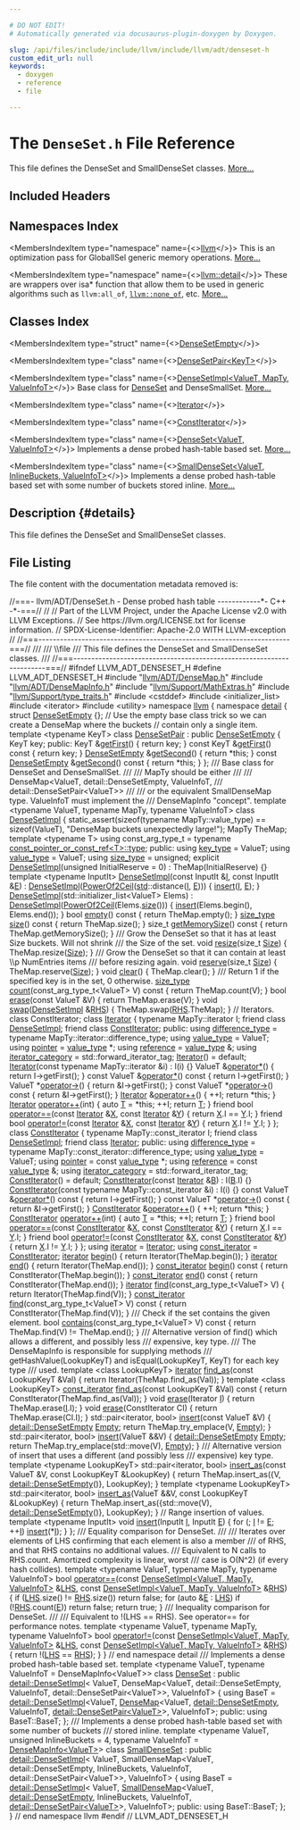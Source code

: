 ```yaml
---

# DO NOT EDIT!
# Automatically generated via docusaurus-plugin-doxygen by Doxygen.

slug: /api/files/include/include/llvm/include/llvm/adt/denseset-h
custom_edit_url: null
keywords:
  - doxygen
  - reference
  - file

---
```





# The `DenseSet.h` File Reference

<DoxygenPage pluginConfig={pluginConfig}>

This file defines the DenseSet and SmallDenseSet classes. <a href="#details">More...</a>

## Included Headers

<IncludesList>
<IncludesListItem
  filePath="llvm/ADT/DenseMap.h"
  permalink="/docs/api/files/include/include/llvm/include/llvm/adt/densemap-h"
  isLocal="true" />
<IncludesListItem
  filePath="llvm/ADT/DenseMapInfo.h"
  permalink="/docs/api/files/include/include/llvm/include/llvm/adt/densemapinfo-h"
  isLocal="true" />
<IncludesListItem
  filePath="llvm/Support/MathExtras.h"
  permalink="/docs/api/files/include/include/llvm/include/llvm/support/mathextras-h"
  isLocal="true" />
<IncludesListItem
  filePath="llvm/Support/type_traits.h"
  permalink="/docs/api/files/include/include/llvm/include/llvm/support/type-traits-h"
  isLocal="true" />
<IncludesListItem
  filePath="cstddef"
  permalink=""
  isLocal="false" />
<IncludesListItem
  filePath="initializer_list"
  permalink=""
  isLocal="false" />
<IncludesListItem
  filePath="iterator"
  permalink=""
  isLocal="false" />
<IncludesListItem
  filePath="utility"
  permalink=""
  isLocal="false" />
</IncludesList>

## Namespaces Index

<MembersIndex>

<MembersIndexItem
  type="namespace"
  name={<><a href="/docs/api/namespaces/llvm">llvm</a></>}>
This is an optimization pass for GlobalISel generic memory operations. <a href="/docs/api/namespaces/llvm/#details">More...</a>
</MembersIndexItem>

<MembersIndexItem
  type="namespace"
  name={<><a href="/docs/api/namespaces/llvm/detail">llvm::detail</a></>}>
These are wrappers over isa&#42; function that allow them to be used in generic algorithms such as <code>llvm:all&#95;of</code>, <code><a href="/docs/api/namespaces/llvm/#a7dc3069afa2ce5ea62ac2eb183e51c00">llvm::none&#95;of</a></code>, etc. <a href="/docs/api/namespaces/llvm/detail/#details">More...</a>
</MembersIndexItem>

</MembersIndex>

## Classes Index

<MembersIndex>

<MembersIndexItem
  type="struct"
  name={<><a href="/docs/api/structs/llvm/detail/densesetempty">DenseSetEmpty</a></>}>
</MembersIndexItem>

<MembersIndexItem
  type="class"
  name={<><a href="/docs/api/classes/llvm/detail/densesetpair">DenseSetPair&lt;KeyT&gt;</a></>}>
</MembersIndexItem>

<MembersIndexItem
  type="class"
  name={<><a href="/docs/api/classes/llvm/detail/densesetimpl">DenseSetImpl&lt;ValueT, MapTy, ValueInfoT&gt;</a></>}>
Base class for <a href="/docs/api/classes/llvm/denseset">DenseSet</a> and DenseSmallSet. <a href="/docs/api/classes/llvm/detail/densesetimpl/#details">More...</a>
</MembersIndexItem>

<MembersIndexItem
  type="class"
  name={<><a href="/docs/api/classes/llvm/detail/densesetimpl/iterator">Iterator</a></>}>
</MembersIndexItem>

<MembersIndexItem
  type="class"
  name={<><a href="/docs/api/classes/llvm/detail/densesetimpl/constiterator">ConstIterator</a></>}>
</MembersIndexItem>

<MembersIndexItem
  type="class"
  name={<><a href="/docs/api/classes/llvm/denseset">DenseSet&lt;ValueT, ValueInfoT&gt;</a></>}>
Implements a dense probed hash-table based set. <a href="/docs/api/classes/llvm/denseset/#details">More...</a>
</MembersIndexItem>

<MembersIndexItem
  type="class"
  name={<><a href="/docs/api/classes/llvm/smalldenseset">SmallDenseSet&lt;ValueT, InlineBuckets, ValueInfoT&gt;</a></>}>
Implements a dense probed hash-table based set with some number of buckets stored inline. <a href="/docs/api/classes/llvm/smalldenseset/#details">More...</a>
</MembersIndexItem>

</MembersIndex>

## Description {#details}

This file defines the DenseSet and SmallDenseSet classes.

## File Listing

The file content with the documentation metadata removed is:

<ProgramListing>

<Link id="l00001" /><CodeLine lineNumber="1"><Highlight kind="comment">//===- llvm/ADT/DenseSet.h - Dense probed hash table ------------&#42;- C++ -&#42;-===//</Highlight><Highlight kind="normal"></Highlight></CodeLine>
<Link id="l00002" /><CodeLine lineNumber="2"><Highlight kind="normal"></Highlight><Highlight kind="comment">//</Highlight><Highlight kind="normal"></Highlight></CodeLine>
<Link id="l00003" /><CodeLine lineNumber="3"><Highlight kind="normal"></Highlight><Highlight kind="comment">// Part of the LLVM Project, under the Apache License v2.0 with LLVM Exceptions.</Highlight><Highlight kind="normal"></Highlight></CodeLine>
<Link id="l00004" /><CodeLine lineNumber="4"><Highlight kind="normal"></Highlight><Highlight kind="comment">// See https://llvm.org/LICENSE.txt for license information.</Highlight><Highlight kind="normal"></Highlight></CodeLine>
<Link id="l00005" /><CodeLine lineNumber="5"><Highlight kind="normal"></Highlight><Highlight kind="comment">// SPDX-License-Identifier: Apache-2.0 WITH LLVM-exception</Highlight><Highlight kind="normal"></Highlight></CodeLine>
<Link id="l00006" /><CodeLine lineNumber="6"><Highlight kind="normal"></Highlight><Highlight kind="comment">//</Highlight><Highlight kind="normal"></Highlight></CodeLine>
<Link id="l00007" /><CodeLine lineNumber="7"><Highlight kind="normal"></Highlight><Highlight kind="comment">//===----------------------------------------------------------------------===//</Highlight><Highlight kind="comment"></Highlight></CodeLine>
<Link id="l00008" /><CodeLine lineNumber="8"><Highlight kind="comment">///</Highlight></CodeLine>
<Link id="l00009" /><CodeLine lineNumber="9"><Highlight kind="comment">/// \\file</Highlight></CodeLine>
<Link id="l00010" /><CodeLine lineNumber="10"><Highlight kind="comment">/// This file defines the DenseSet and SmallDenseSet classes.</Highlight></CodeLine>
<Link id="l00011" /><CodeLine lineNumber="11"><Highlight kind="comment">///</Highlight><Highlight kind="normal"></Highlight></CodeLine>
<Link id="l00012" /><CodeLine lineNumber="12"><Highlight kind="normal"></Highlight><Highlight kind="comment">//===----------------------------------------------------------------------===//</Highlight><Highlight kind="normal"></Highlight></CodeLine>
<Link id="l00013" /><CodeLine lineNumber="13"><Highlight kind="normal"></Highlight></CodeLine>
<Link id="l00014" /><CodeLine lineNumber="14"><Highlight kind="normal"></Highlight><Highlight kind="preprocessor">#ifndef LLVM&#95;ADT&#95;DENSESET&#95;H</Highlight><Highlight kind="normal"></Highlight></CodeLine>
<Link id="l00015" /><CodeLine lineNumber="15"><Highlight kind="normal"></Highlight><Highlight kind="preprocessor">#define LLVM&#95;ADT&#95;DENSESET&#95;H</Highlight><Highlight kind="normal"></Highlight></CodeLine>
<Link id="l00016" /><CodeLine lineNumber="16"><Highlight kind="normal"></Highlight></CodeLine>
<Link id="l00017" /><CodeLine lineNumber="17"><Highlight kind="normal"></Highlight><Highlight kind="preprocessor">#include &quot;<a href="/docs/api/files/include/include/llvm/include/llvm/adt/densemap-h">llvm/ADT/DenseMap.h</a>&quot;</Highlight><Highlight kind="normal"></Highlight></CodeLine>
<Link id="l00018" /><CodeLine lineNumber="18"><Highlight kind="normal"></Highlight><Highlight kind="preprocessor">#include &quot;<a href="/docs/api/files/include/include/llvm/include/llvm/adt/densemapinfo-h">llvm/ADT/DenseMapInfo.h</a>&quot;</Highlight><Highlight kind="normal"></Highlight></CodeLine>
<Link id="l00019" /><CodeLine lineNumber="19"><Highlight kind="normal"></Highlight><Highlight kind="preprocessor">#include &quot;<a href="/docs/api/files/include/include/llvm/include/llvm/support/mathextras-h">llvm/Support/MathExtras.h</a>&quot;</Highlight><Highlight kind="normal"></Highlight></CodeLine>
<Link id="l00020" /><CodeLine lineNumber="20"><Highlight kind="normal"></Highlight><Highlight kind="preprocessor">#include &quot;<a href="/docs/api/files/include/include/llvm/include/llvm/support/type-traits-h">llvm/Support/type&#95;traits.h</a>&quot;</Highlight><Highlight kind="normal"></Highlight></CodeLine>
<Link id="l00021" /><CodeLine lineNumber="21"><Highlight kind="normal"></Highlight><Highlight kind="preprocessor">#include &lt;cstddef&gt;</Highlight><Highlight kind="normal"></Highlight></CodeLine>
<Link id="l00022" /><CodeLine lineNumber="22"><Highlight kind="normal"></Highlight><Highlight kind="preprocessor">#include &lt;initializer&#95;list&gt;</Highlight><Highlight kind="normal"></Highlight></CodeLine>
<Link id="l00023" /><CodeLine lineNumber="23"><Highlight kind="normal"></Highlight><Highlight kind="preprocessor">#include &lt;iterator&gt;</Highlight><Highlight kind="normal"></Highlight></CodeLine>
<Link id="l00024" /><CodeLine lineNumber="24"><Highlight kind="normal"></Highlight><Highlight kind="preprocessor">#include &lt;utility&gt;</Highlight><Highlight kind="normal"></Highlight></CodeLine>
<Link id="l00025" /><CodeLine lineNumber="25"><Highlight kind="normal"></Highlight></CodeLine>
<Link id="l00026" /><CodeLine lineNumber="26"><Highlight kind="normal"></Highlight><Highlight kind="keyword">namespace </Highlight><Highlight kind="normal"><a href="/docs/api/namespaces/llvm">llvm</a> &#123;</Highlight></CodeLine>
<Link id="l00027" /><CodeLine lineNumber="27"><Highlight kind="normal"></Highlight></CodeLine>
<Link id="l00028" /><CodeLine lineNumber="28"><Highlight kind="normal"></Highlight><Highlight kind="keyword">namespace </Highlight><Highlight kind="normal"><a href="/docs/api/namespaces/llvm/detail">detail</a> &#123;</Highlight></CodeLine>
<Link id="l00029" /><CodeLine lineNumber="29"><Highlight kind="normal"></Highlight></CodeLine>
<Link id="l00030" /><CodeLine lineNumber="30" lineLink="/docs/api/structs/llvm/detail/densesetempty"><Highlight kind="normal"></Highlight><Highlight kind="keyword">struct </Highlight><Highlight kind="normal"><a href="/docs/api/structs/llvm/detail/densesetempty">DenseSetEmpty</a> &#123;&#125;;</Highlight></CodeLine>
<Link id="l00031" /><CodeLine lineNumber="31"><Highlight kind="normal"></Highlight></CodeLine>
<Link id="l00032" /><CodeLine lineNumber="32"><Highlight kind="normal"></Highlight><Highlight kind="comment">// Use the empty base class trick so we can create a DenseMap where the buckets</Highlight><Highlight kind="normal"></Highlight></CodeLine>
<Link id="l00033" /><CodeLine lineNumber="33"><Highlight kind="normal"></Highlight><Highlight kind="comment">// contain only a single item.</Highlight><Highlight kind="normal"></Highlight></CodeLine>
<Link id="l00034" /><CodeLine lineNumber="34" lineLink="/docs/api/classes/llvm/detail/densesetpair"><Highlight kind="normal"></Highlight><Highlight kind="keyword">template</Highlight><Highlight kind="normal"> &lt;</Highlight><Highlight kind="keyword">typename</Highlight><Highlight kind="normal"> KeyT&gt; </Highlight><Highlight kind="keyword">class </Highlight><Highlight kind="normal"><a href="/docs/api/classes/llvm/detail/densesetpair">DenseSetPair</a> : </Highlight><Highlight kind="keyword">public</Highlight><Highlight kind="normal"> <a href="/docs/api/structs/llvm/detail/densesetempty">DenseSetEmpty</a> &#123;</Highlight></CodeLine>
<Link id="l00035" /><CodeLine lineNumber="35"><Highlight kind="normal">  KeyT key;</Highlight></CodeLine>
<Link id="l00036" /><CodeLine lineNumber="36"><Highlight kind="normal"></Highlight></CodeLine>
<Link id="l00037" /><CodeLine lineNumber="37"><Highlight kind="normal"></Highlight><Highlight kind="keyword">public</Highlight><Highlight kind="normal">:</Highlight></CodeLine>
<Link id="l00038" /><CodeLine lineNumber="38" lineLink="/docs/api/classes/llvm/detail/densesetpair/#aeb5de44331d44eb138220e5b5f00c973"><Highlight kind="normal">  KeyT &amp;<a href="/docs/api/classes/llvm/detail/densesetpair/#aeb5de44331d44eb138220e5b5f00c973">getFirst</a>() &#123; </Highlight><Highlight kind="keywordflow">return</Highlight><Highlight kind="normal"> key; &#125;</Highlight></CodeLine>
<Link id="l00039" /><CodeLine lineNumber="39" lineLink="/docs/api/classes/llvm/detail/densesetpair/#a2e35a440641204603e78579d9816ebe1"><Highlight kind="normal">  </Highlight><Highlight kind="keyword">const</Highlight><Highlight kind="normal"> KeyT &amp;<a href="/docs/api/classes/llvm/detail/densesetpair/#a2e35a440641204603e78579d9816ebe1">getFirst</a>()</Highlight><Highlight kind="keyword"> const </Highlight><Highlight kind="normal">&#123; </Highlight><Highlight kind="keywordflow">return</Highlight><Highlight kind="normal"> key; &#125;</Highlight></CodeLine>
<Link id="l00040" /><CodeLine lineNumber="40" lineLink="/docs/api/classes/llvm/detail/densesetpair/#a4d9fe9e42633f4833cc2cbd60a73d75a"><Highlight kind="normal">  <a href="/docs/api/structs/llvm/detail/densesetempty">DenseSetEmpty</a> &amp;<a href="/docs/api/classes/llvm/detail/densesetpair/#a4d9fe9e42633f4833cc2cbd60a73d75a">getSecond</a>() &#123; </Highlight><Highlight kind="keywordflow">return</Highlight><Highlight kind="normal"> &#42;</Highlight><Highlight kind="keyword">this</Highlight><Highlight kind="normal">; &#125;</Highlight></CodeLine>
<Link id="l00041" /><CodeLine lineNumber="41" lineLink="/docs/api/classes/llvm/detail/densesetpair/#a0d5ebd577d58bd96f6b487bdc10acf0c"><Highlight kind="normal">  </Highlight><Highlight kind="keyword">const</Highlight><Highlight kind="normal"> <a href="/docs/api/structs/llvm/detail/densesetempty">DenseSetEmpty</a> &amp;<a href="/docs/api/classes/llvm/detail/densesetpair/#a0d5ebd577d58bd96f6b487bdc10acf0c">getSecond</a>()</Highlight><Highlight kind="keyword"> const </Highlight><Highlight kind="normal">&#123; </Highlight><Highlight kind="keywordflow">return</Highlight><Highlight kind="normal"> &#42;</Highlight><Highlight kind="keyword">this</Highlight><Highlight kind="normal">; &#125;</Highlight></CodeLine>
<Link id="l00042" /><CodeLine lineNumber="42"><Highlight kind="normal">&#125;;</Highlight></CodeLine>
<Link id="l00043" /><CodeLine lineNumber="43"><Highlight kind="normal"></Highlight><Highlight kind="comment"></Highlight></CodeLine>
<Link id="l00044" /><CodeLine lineNumber="44"><Highlight kind="comment">/// Base class for DenseSet and DenseSmallSet.</Highlight></CodeLine>
<Link id="l00045" /><CodeLine lineNumber="45"><Highlight kind="comment">///</Highlight></CodeLine>
<Link id="l00046" /><CodeLine lineNumber="46"><Highlight kind="comment">/// MapTy should be either</Highlight></CodeLine>
<Link id="l00047" /><CodeLine lineNumber="47"><Highlight kind="comment">///</Highlight></CodeLine>
<Link id="l00048" /><CodeLine lineNumber="48"><Highlight kind="comment">///   DenseMap&lt;ValueT, detail::DenseSetEmpty, ValueInfoT,</Highlight></CodeLine>
<Link id="l00049" /><CodeLine lineNumber="49"><Highlight kind="comment">///            detail::DenseSetPair&lt;ValueT&gt;&gt;</Highlight></CodeLine>
<Link id="l00050" /><CodeLine lineNumber="50"><Highlight kind="comment">///</Highlight></CodeLine>
<Link id="l00051" /><CodeLine lineNumber="51"><Highlight kind="comment">/// or the equivalent SmallDenseMap type.  ValueInfoT must implement the</Highlight></CodeLine>
<Link id="l00052" /><CodeLine lineNumber="52"><Highlight kind="comment">/// DenseMapInfo &quot;concept&quot;.</Highlight><Highlight kind="normal"></Highlight></CodeLine>
<Link id="l00053" /><CodeLine lineNumber="53"><Highlight kind="normal"></Highlight><Highlight kind="keyword">template</Highlight><Highlight kind="normal"> &lt;</Highlight><Highlight kind="keyword">typename</Highlight><Highlight kind="normal"> ValueT, </Highlight><Highlight kind="keyword">typename</Highlight><Highlight kind="normal"> MapTy, </Highlight><Highlight kind="keyword">typename</Highlight><Highlight kind="normal"> ValueInfoT&gt;</Highlight></CodeLine>
<Link id="l00054" /><CodeLine lineNumber="54" lineLink="/docs/api/classes/llvm/detail/densesetimpl"><Highlight kind="normal"></Highlight><Highlight kind="keyword">class </Highlight><Highlight kind="normal"><a href="/docs/api/classes/llvm/detail/densesetimpl/#abd4368cabd22f6834c2b21e60cbcec7b">DenseSetImpl</a> &#123;</Highlight></CodeLine>
<Link id="l00055" /><CodeLine lineNumber="55"><Highlight kind="normal">  </Highlight><Highlight kind="keyword">static&#95;assert</Highlight><Highlight kind="normal">(</Highlight><Highlight kind="keyword">sizeof</Highlight><Highlight kind="normal">(</Highlight><Highlight kind="keyword">typename</Highlight><Highlight kind="normal"> MapTy::value&#95;type) == </Highlight><Highlight kind="keyword">sizeof</Highlight><Highlight kind="normal">(ValueT),</Highlight></CodeLine>
<Link id="l00056" /><CodeLine lineNumber="56"><Highlight kind="normal">                </Highlight><Highlight kind="stringliteral">&quot;DenseMap buckets unexpectedly large!&quot;</Highlight><Highlight kind="normal">);</Highlight></CodeLine>
<Link id="l00057" /><CodeLine lineNumber="57"><Highlight kind="normal">  MapTy TheMap;</Highlight></CodeLine>
<Link id="l00058" /><CodeLine lineNumber="58"><Highlight kind="normal"></Highlight></CodeLine>
<Link id="l00059" /><CodeLine lineNumber="59"><Highlight kind="normal">  </Highlight><Highlight kind="keyword">template</Highlight><Highlight kind="normal"> &lt;</Highlight><Highlight kind="keyword">typename</Highlight><Highlight kind="normal"> T&gt;</Highlight></CodeLine>
<Link id="l00060" /><CodeLine lineNumber="60"><Highlight kind="normal">  </Highlight><Highlight kind="keyword">using </Highlight><Highlight kind="normal">const&#95;arg&#95;type&#95;t = </Highlight><Highlight kind="keyword">typename</Highlight><Highlight kind="normal"> <a href="/docs/api/structs/llvm/const-pointer-or-const-ref/#a88f0a3887c075abfe0c9444dcc226aa9">const&#95;pointer&#95;or&#95;const&#95;ref&lt;T&gt;::type</a>;</Highlight></CodeLine>
<Link id="l00061" /><CodeLine lineNumber="61"><Highlight kind="normal"></Highlight></CodeLine>
<Link id="l00062" /><CodeLine lineNumber="62"><Highlight kind="normal"></Highlight><Highlight kind="keyword">public</Highlight><Highlight kind="normal">:</Highlight></CodeLine>
<Link id="l00063" /><CodeLine lineNumber="63" lineLink="/docs/api/classes/llvm/detail/densesetimpl/#a84d5db31c9c9f5cbce944f68b8334bb9"><Highlight kind="normal">  </Highlight><Highlight kind="keyword">using </Highlight><Highlight kind="normal"><a href="/docs/api/classes/llvm/detail/densesetimpl/#a84d5db31c9c9f5cbce944f68b8334bb9">key&#95;type</a> = ValueT;</Highlight></CodeLine>
<Link id="l00064" /><CodeLine lineNumber="64" lineLink="/docs/api/classes/llvm/detail/densesetimpl/#ab53285faf5ac40f4a770aac318b40558"><Highlight kind="normal">  </Highlight><Highlight kind="keyword">using </Highlight><Highlight kind="normal"><a href="/docs/api/classes/llvm/detail/densesetimpl/#ab53285faf5ac40f4a770aac318b40558">value&#95;type</a> = ValueT;</Highlight></CodeLine>
<Link id="l00065" /><CodeLine lineNumber="65" lineLink="/docs/api/classes/llvm/detail/densesetimpl/#aa40af56481e83606a7d5d8f03f6cd1ab"><Highlight kind="normal">  </Highlight><Highlight kind="keyword">using </Highlight><Highlight kind="normal"><a href="/docs/api/classes/llvm/detail/densesetimpl/#aa40af56481e83606a7d5d8f03f6cd1ab">size&#95;type</a> = unsigned;</Highlight></CodeLine>
<Link id="l00066" /><CodeLine lineNumber="66"><Highlight kind="normal"></Highlight></CodeLine>
<Link id="l00067" /><CodeLine lineNumber="67" lineLink="/docs/api/classes/llvm/detail/densesetimpl/#abd4368cabd22f6834c2b21e60cbcec7b"><Highlight kind="normal">  </Highlight><Highlight kind="keyword">explicit</Highlight><Highlight kind="normal"> <a href="/docs/api/classes/llvm/detail/densesetimpl/#abd4368cabd22f6834c2b21e60cbcec7b">DenseSetImpl</a>(</Highlight><Highlight kind="keywordtype">unsigned</Highlight><Highlight kind="normal"> InitialReserve = 0) : TheMap(InitialReserve) &#123;&#125;</Highlight></CodeLine>
<Link id="l00068" /><CodeLine lineNumber="68"><Highlight kind="normal"></Highlight></CodeLine>
<Link id="l00069" /><CodeLine lineNumber="69"><Highlight kind="normal">  </Highlight><Highlight kind="keyword">template</Highlight><Highlight kind="normal"> &lt;</Highlight><Highlight kind="keyword">typename</Highlight><Highlight kind="normal"> InputIt&gt;</Highlight></CodeLine>
<Link id="l00070" /><CodeLine lineNumber="70" lineLink="/docs/api/classes/llvm/detail/densesetimpl/#ade79feea06af16c7fdd7b193290c07ba"><Highlight kind="normal">  <a href="/docs/api/classes/llvm/detail/densesetimpl/#ade79feea06af16c7fdd7b193290c07ba">DenseSetImpl</a>(</Highlight><Highlight kind="keyword">const</Highlight><Highlight kind="normal"> InputIt &amp;<a href="/docs/api/files/lib/lib/support/md5-cpp/#ac0eafdc9ee161b71e7af98af736952fd">I</a>, </Highlight><Highlight kind="keyword">const</Highlight><Highlight kind="normal"> InputIt &amp;<a href="/docs/api/files/lib/lib/ir/builtingcs-cpp/#abb2b3a60ccc38a28239e19a1646e0c8a">E</a>)</Highlight></CodeLine>
<Link id="l00071" /><CodeLine lineNumber="71"><Highlight kind="normal">      : <a href="/docs/api/classes/llvm/detail/densesetimpl/#abd4368cabd22f6834c2b21e60cbcec7b">DenseSetImpl</a>(<a href="/docs/api/namespaces/llvm/#a5542d44947f8d964b5ce3b20ea719b44">PowerOf2Ceil</a>(<a href="/docs/api/namespaces/std">std</a>::distance(<a href="/docs/api/files/lib/lib/support/md5-cpp/#ac0eafdc9ee161b71e7af98af736952fd">I</a>, <a href="/docs/api/files/lib/lib/ir/builtingcs-cpp/#abb2b3a60ccc38a28239e19a1646e0c8a">E</a>))) &#123;</Highlight></CodeLine>
<Link id="l00072" /><CodeLine lineNumber="72"><Highlight kind="normal">    <a href="/docs/api/classes/llvm/detail/densesetimpl/#a1b0f3ebdced8fce4b22c6a63b25d9525">insert</a>(<a href="/docs/api/files/lib/lib/support/md5-cpp/#ac0eafdc9ee161b71e7af98af736952fd">I</a>, <a href="/docs/api/files/lib/lib/ir/builtingcs-cpp/#abb2b3a60ccc38a28239e19a1646e0c8a">E</a>);</Highlight></CodeLine>
<Link id="l00073" /><CodeLine lineNumber="73"><Highlight kind="normal">  &#125;</Highlight></CodeLine>
<Link id="l00074" /><CodeLine lineNumber="74"><Highlight kind="normal"></Highlight></CodeLine>
<Link id="l00075" /><CodeLine lineNumber="75" lineLink="/docs/api/classes/llvm/detail/densesetimpl/#afdaddb28bc42258b3e25659d6084c51a"><Highlight kind="normal">  <a href="/docs/api/classes/llvm/detail/densesetimpl/#afdaddb28bc42258b3e25659d6084c51a">DenseSetImpl</a>(std::initializer&#95;list&lt;ValueT&gt; Elems)</Highlight></CodeLine>
<Link id="l00076" /><CodeLine lineNumber="76"><Highlight kind="normal">      : <a href="/docs/api/classes/llvm/detail/densesetimpl/#abd4368cabd22f6834c2b21e60cbcec7b">DenseSetImpl</a>(<a href="/docs/api/namespaces/llvm/#a5542d44947f8d964b5ce3b20ea719b44">PowerOf2Ceil</a>(Elems.<a href="/docs/api/classes/llvm/detail/densesetimpl/#a9a025cb106832026cd05c2b4648a699f">size</a>())) &#123;</Highlight></CodeLine>
<Link id="l00077" /><CodeLine lineNumber="77"><Highlight kind="normal">    <a href="/docs/api/classes/llvm/detail/densesetimpl/#a1b0f3ebdced8fce4b22c6a63b25d9525">insert</a>(Elems.begin(), Elems.end());</Highlight></CodeLine>
<Link id="l00078" /><CodeLine lineNumber="78"><Highlight kind="normal">  &#125;</Highlight></CodeLine>
<Link id="l00079" /><CodeLine lineNumber="79"><Highlight kind="normal"></Highlight></CodeLine>
<Link id="l00080" /><CodeLine lineNumber="80" lineLink="/docs/api/classes/llvm/detail/densesetimpl/#a9a3c9d867ff6bde97841c2b7983f5c70"><Highlight kind="normal">  </Highlight><Highlight kind="keywordtype">bool</Highlight><Highlight kind="normal"> <a href="/docs/api/classes/llvm/detail/densesetimpl/#a9a3c9d867ff6bde97841c2b7983f5c70">empty</a>()</Highlight><Highlight kind="keyword"> const </Highlight><Highlight kind="normal">&#123; </Highlight><Highlight kind="keywordflow">return</Highlight><Highlight kind="normal"> TheMap.empty(); &#125;</Highlight></CodeLine>
<Link id="l00081" /><CodeLine lineNumber="81" lineLink="/docs/api/classes/llvm/detail/densesetimpl/#a9a025cb106832026cd05c2b4648a699f"><Highlight kind="normal">  <a href="/docs/api/classes/llvm/detail/densesetimpl/#aa40af56481e83606a7d5d8f03f6cd1ab">size&#95;type</a> <a href="/docs/api/classes/llvm/detail/densesetimpl/#a9a025cb106832026cd05c2b4648a699f">size</a>()</Highlight><Highlight kind="keyword"> const </Highlight><Highlight kind="normal">&#123; </Highlight><Highlight kind="keywordflow">return</Highlight><Highlight kind="normal"> TheMap.size(); &#125;</Highlight></CodeLine>
<Link id="l00082" /><CodeLine lineNumber="82" lineLink="/docs/api/classes/llvm/detail/densesetimpl/#a45ac7bf8a31bc82b5a4ca651b4a84803"><Highlight kind="normal">  </Highlight><Highlight kind="keywordtype">size&#95;t</Highlight><Highlight kind="normal"> <a href="/docs/api/classes/llvm/detail/densesetimpl/#a45ac7bf8a31bc82b5a4ca651b4a84803">getMemorySize</a>()</Highlight><Highlight kind="keyword"> const </Highlight><Highlight kind="normal">&#123; </Highlight><Highlight kind="keywordflow">return</Highlight><Highlight kind="normal"> TheMap.getMemorySize(); &#125;</Highlight></CodeLine>
<Link id="l00083" /><CodeLine lineNumber="83"><Highlight kind="normal"></Highlight><Highlight kind="comment"></Highlight></CodeLine>
<Link id="l00084" /><CodeLine lineNumber="84"><Highlight kind="comment">  /// Grow the DenseSet so that it has at least Size buckets. Will not shrink</Highlight></CodeLine>
<Link id="l00085" /><CodeLine lineNumber="85"><Highlight kind="comment">  /// the Size of the set.</Highlight><Highlight kind="normal"></Highlight></CodeLine>
<Link id="l00086" /><CodeLine lineNumber="86" lineLink="/docs/api/classes/llvm/detail/densesetimpl/#ae547823d2372c4174f4b5bb3d71b711e"><Highlight kind="normal">  </Highlight><Highlight kind="keywordtype">void</Highlight><Highlight kind="normal"> <a href="/docs/api/classes/llvm/detail/densesetimpl/#ae547823d2372c4174f4b5bb3d71b711e">resize</a>(</Highlight><Highlight kind="keywordtype">size&#95;t</Highlight><Highlight kind="normal"> <a href="/docs/api/files/lib/lib/analysis/inlineorder-cpp/#a7ee6f0cb51c3b9056199e9a0001fe8c3a6f6cb72d544962fa333e2e34ce64f719">Size</a>) &#123; TheMap.resize(<a href="/docs/api/files/lib/lib/analysis/inlineorder-cpp/#a7ee6f0cb51c3b9056199e9a0001fe8c3a6f6cb72d544962fa333e2e34ce64f719">Size</a>); &#125;</Highlight></CodeLine>
<Link id="l00087" /><CodeLine lineNumber="87"><Highlight kind="normal"></Highlight><Highlight kind="comment"></Highlight></CodeLine>
<Link id="l00088" /><CodeLine lineNumber="88"><Highlight kind="comment">  /// Grow the DenseSet so that it can contain at least \\p NumEntries items</Highlight></CodeLine>
<Link id="l00089" /><CodeLine lineNumber="89"><Highlight kind="comment">  /// before resizing again.</Highlight><Highlight kind="normal"></Highlight></CodeLine>
<Link id="l00090" /><CodeLine lineNumber="90" lineLink="/docs/api/classes/llvm/detail/densesetimpl/#a5b0a15cec07aa8f0f9e60cd343676bca"><Highlight kind="normal">  </Highlight><Highlight kind="keywordtype">void</Highlight><Highlight kind="normal"> <a href="/docs/api/classes/llvm/detail/densesetimpl/#a5b0a15cec07aa8f0f9e60cd343676bca">reserve</a>(</Highlight><Highlight kind="keywordtype">size&#95;t</Highlight><Highlight kind="normal"> <a href="/docs/api/files/lib/lib/analysis/inlineorder-cpp/#a7ee6f0cb51c3b9056199e9a0001fe8c3a6f6cb72d544962fa333e2e34ce64f719">Size</a>) &#123; TheMap.reserve(<a href="/docs/api/files/lib/lib/analysis/inlineorder-cpp/#a7ee6f0cb51c3b9056199e9a0001fe8c3a6f6cb72d544962fa333e2e34ce64f719">Size</a>); &#125;</Highlight></CodeLine>
<Link id="l00091" /><CodeLine lineNumber="91"><Highlight kind="normal"></Highlight></CodeLine>
<Link id="l00092" /><CodeLine lineNumber="92" lineLink="/docs/api/classes/llvm/detail/densesetimpl/#a1fbf4d66a9eeaa9ade03e8febee097ee"><Highlight kind="normal">  </Highlight><Highlight kind="keywordtype">void</Highlight><Highlight kind="normal"> <a href="/docs/api/classes/llvm/detail/densesetimpl/#a1fbf4d66a9eeaa9ade03e8febee097ee">clear</a>() &#123; TheMap.clear(); &#125;</Highlight></CodeLine>
<Link id="l00093" /><CodeLine lineNumber="93"><Highlight kind="normal"></Highlight><Highlight kind="comment"></Highlight></CodeLine>
<Link id="l00094" /><CodeLine lineNumber="94"><Highlight kind="comment">  /// Return 1 if the specified key is in the set, 0 otherwise.</Highlight><Highlight kind="normal"></Highlight></CodeLine>
<Link id="l00095" /><CodeLine lineNumber="95" lineLink="/docs/api/classes/llvm/detail/densesetimpl/#afe504aa31a6a354cec13f5b32d0b1d9d"><Highlight kind="normal">  <a href="/docs/api/classes/llvm/detail/densesetimpl/#aa40af56481e83606a7d5d8f03f6cd1ab">size&#95;type</a> <a href="/docs/api/classes/llvm/detail/densesetimpl/#afe504aa31a6a354cec13f5b32d0b1d9d">count</a>(const&#95;arg&#95;type&#95;t&lt;ValueT&gt; V)</Highlight><Highlight kind="keyword"> const </Highlight><Highlight kind="normal">&#123; </Highlight><Highlight kind="keywordflow">return</Highlight><Highlight kind="normal"> TheMap.count(V); &#125;</Highlight></CodeLine>
<Link id="l00096" /><CodeLine lineNumber="96"><Highlight kind="normal"></Highlight></CodeLine>
<Link id="l00097" /><CodeLine lineNumber="97" lineLink="/docs/api/classes/llvm/detail/densesetimpl/#af972d87e15b5f6ed61bd5c3956c5213d"><Highlight kind="normal">  </Highlight><Highlight kind="keywordtype">bool</Highlight><Highlight kind="normal"> <a href="/docs/api/classes/llvm/detail/densesetimpl/#af972d87e15b5f6ed61bd5c3956c5213d">erase</a>(</Highlight><Highlight kind="keyword">const</Highlight><Highlight kind="normal"> ValueT &amp;V) &#123; </Highlight><Highlight kind="keywordflow">return</Highlight><Highlight kind="normal"> TheMap.erase(V); &#125;</Highlight></CodeLine>
<Link id="l00098" /><CodeLine lineNumber="98"><Highlight kind="normal"></Highlight></CodeLine>
<Link id="l00099" /><CodeLine lineNumber="99" lineLink="/docs/api/classes/llvm/detail/densesetimpl/#ab485c32a3b54df77147228985a0cd146"><Highlight kind="normal">  </Highlight><Highlight kind="keywordtype">void</Highlight><Highlight kind="normal"> <a href="/docs/api/classes/llvm/detail/densesetimpl/#ab485c32a3b54df77147228985a0cd146">swap</a>(<a href="/docs/api/classes/llvm/detail/densesetimpl/#abd4368cabd22f6834c2b21e60cbcec7b">DenseSetImpl</a> &amp;<a href="/docs/api/files/lib/lib/target/lib/target/x86/x86partialreduction-cpp/#a87b8bfbbe9d8f7146d7f20a5fb42efd0">RHS</a>) &#123; TheMap.swap(<a href="/docs/api/files/lib/lib/target/lib/target/x86/x86partialreduction-cpp/#a87b8bfbbe9d8f7146d7f20a5fb42efd0">RHS</a>.TheMap); &#125;</Highlight></CodeLine>
<Link id="l00100" /><CodeLine lineNumber="100"><Highlight kind="normal"></Highlight></CodeLine>
<Link id="l00101" /><CodeLine lineNumber="101"><Highlight kind="normal">  </Highlight><Highlight kind="comment">// Iterators.</Highlight><Highlight kind="normal"></Highlight></CodeLine>
<Link id="l00102" /><CodeLine lineNumber="102"><Highlight kind="normal"></Highlight></CodeLine>
<Link id="l00103" /><CodeLine lineNumber="103"><Highlight kind="normal">  </Highlight><Highlight kind="keyword">class </Highlight><Highlight kind="normal">ConstIterator;</Highlight></CodeLine>
<Link id="l00104" /><CodeLine lineNumber="104"><Highlight kind="normal"></Highlight></CodeLine>
<Link id="l00105" /><CodeLine lineNumber="105" lineLink="/docs/api/classes/llvm/detail/densesetimpl/iterator"><Highlight kind="normal">  </Highlight><Highlight kind="keyword">class </Highlight><Highlight kind="normal"><a href="/docs/api/classes/llvm/detail/densesetimpl/iterator/#a0d94cc65bcd943e62ff3307291a1b32e">Iterator</a> &#123;</Highlight></CodeLine>
<Link id="l00106" /><CodeLine lineNumber="106"><Highlight kind="normal">    </Highlight><Highlight kind="keyword">typename</Highlight><Highlight kind="normal"> MapTy::iterator I;</Highlight></CodeLine>
<Link id="l00107" /><CodeLine lineNumber="107" lineLink="/docs/api/classes/llvm/detail/densesetimpl/iterator/#a759e6f015d1c9c5c5f50b81eed111d9d"><Highlight kind="normal">    </Highlight><Highlight kind="keyword">friend</Highlight><Highlight kind="normal"> </Highlight><Highlight kind="keyword">class </Highlight><Highlight kind="normal"><a href="/docs/api/classes/llvm/detail/densesetimpl/iterator/#a759e6f015d1c9c5c5f50b81eed111d9d">DenseSetImpl</a>;</Highlight></CodeLine>
<Link id="l00108" /><CodeLine lineNumber="108" lineLink="/docs/api/classes/llvm/detail/densesetimpl/iterator/#a5485970bb9da6b5d782fa28638b5658f"><Highlight kind="normal">    </Highlight><Highlight kind="keyword">friend</Highlight><Highlight kind="normal"> </Highlight><Highlight kind="keyword">class </Highlight><Highlight kind="normal"><a href="/docs/api/classes/llvm/detail/densesetimpl/iterator/#a5485970bb9da6b5d782fa28638b5658f">ConstIterator</a>;</Highlight></CodeLine>
<Link id="l00109" /><CodeLine lineNumber="109"><Highlight kind="normal"></Highlight></CodeLine>
<Link id="l00110" /><CodeLine lineNumber="110"><Highlight kind="normal">  </Highlight><Highlight kind="keyword">public</Highlight><Highlight kind="normal">:</Highlight></CodeLine>
<Link id="l00111" /><CodeLine lineNumber="111" lineLink="/docs/api/classes/llvm/detail/densesetimpl/iterator/#ac83c0a64aa0a94d1be7a4959e46d9e52"><Highlight kind="normal">    </Highlight><Highlight kind="keyword">using </Highlight><Highlight kind="normal"><a href="/docs/api/classes/llvm/detail/densesetimpl/iterator/#ac83c0a64aa0a94d1be7a4959e46d9e52">difference&#95;type</a> = </Highlight><Highlight kind="keyword">typename</Highlight><Highlight kind="normal"> MapTy::iterator::difference&#95;type;</Highlight></CodeLine>
<Link id="l00112" /><CodeLine lineNumber="112" lineLink="/docs/api/classes/llvm/detail/densesetimpl/iterator/#a29f09732933ae415f78177007bdba34a"><Highlight kind="normal">    </Highlight><Highlight kind="keyword">using </Highlight><Highlight kind="normal"><a href="/docs/api/classes/llvm/detail/densesetimpl/iterator/#a29f09732933ae415f78177007bdba34a">value&#95;type</a> = ValueT;</Highlight></CodeLine>
<Link id="l00113" /><CodeLine lineNumber="113" lineLink="/docs/api/classes/llvm/detail/densesetimpl/iterator/#a0dcd84ef4096d6c66fe3117d87e6d0ff"><Highlight kind="normal">    </Highlight><Highlight kind="keyword">using </Highlight><Highlight kind="normal"><a href="/docs/api/classes/llvm/detail/densesetimpl/iterator/#a0dcd84ef4096d6c66fe3117d87e6d0ff">pointer</a> = <a href="/docs/api/classes/llvm/detail/densesetimpl/iterator/#a29f09732933ae415f78177007bdba34a">value&#95;type</a> &#42;;</Highlight></CodeLine>
<Link id="l00114" /><CodeLine lineNumber="114" lineLink="/docs/api/classes/llvm/detail/densesetimpl/iterator/#a4eab13af31fb7adaf9343032f81cf805"><Highlight kind="normal">    </Highlight><Highlight kind="keyword">using </Highlight><Highlight kind="normal"><a href="/docs/api/classes/llvm/detail/densesetimpl/iterator/#a4eab13af31fb7adaf9343032f81cf805">reference</a> = <a href="/docs/api/classes/llvm/detail/densesetimpl/iterator/#a29f09732933ae415f78177007bdba34a">value&#95;type</a> &amp;;</Highlight></CodeLine>
<Link id="l00115" /><CodeLine lineNumber="115" lineLink="/docs/api/classes/llvm/detail/densesetimpl/iterator/#a912e903c8f9a9bbcb4d642c438543563"><Highlight kind="normal">    </Highlight><Highlight kind="keyword">using </Highlight><Highlight kind="normal"><a href="/docs/api/classes/llvm/detail/densesetimpl/iterator/#a912e903c8f9a9bbcb4d642c438543563">iterator&#95;category</a> = std::forward&#95;iterator&#95;tag;</Highlight></CodeLine>
<Link id="l00116" /><CodeLine lineNumber="116"><Highlight kind="normal"></Highlight></CodeLine>
<Link id="l00117" /><CodeLine lineNumber="117" lineLink="/docs/api/classes/llvm/detail/densesetimpl/iterator/#a0d94cc65bcd943e62ff3307291a1b32e"><Highlight kind="normal">    <a href="/docs/api/classes/llvm/detail/densesetimpl/iterator/#a0d94cc65bcd943e62ff3307291a1b32e">Iterator</a>() = </Highlight><Highlight kind="keywordflow">default</Highlight><Highlight kind="normal">;</Highlight></CodeLine>
<Link id="l00118" /><CodeLine lineNumber="118" lineLink="/docs/api/classes/llvm/detail/densesetimpl/iterator/#acea9da43ae3399fd542cd20a19c42ad8"><Highlight kind="normal">    <a href="/docs/api/classes/llvm/detail/densesetimpl/iterator/#acea9da43ae3399fd542cd20a19c42ad8">Iterator</a>(</Highlight><Highlight kind="keyword">const</Highlight><Highlight kind="normal"> </Highlight><Highlight kind="keyword">typename</Highlight><Highlight kind="normal"> MapTy::iterator &amp;i) : I(i) &#123;&#125;</Highlight></CodeLine>
<Link id="l00119" /><CodeLine lineNumber="119"><Highlight kind="normal"></Highlight></CodeLine>
<Link id="l00120" /><CodeLine lineNumber="120" lineLink="/docs/api/classes/llvm/detail/densesetimpl/iterator/#a263051b74ebecf61946ffb628c1b2e9f"><Highlight kind="normal">    ValueT &amp;<a href="/docs/api/classes/llvm/detail/densesetimpl/iterator/#a263051b74ebecf61946ffb628c1b2e9f">operator&#42;</a>() &#123; </Highlight><Highlight kind="keywordflow">return</Highlight><Highlight kind="normal"> I-&gt;getFirst(); &#125;</Highlight></CodeLine>
<Link id="l00121" /><CodeLine lineNumber="121" lineLink="/docs/api/classes/llvm/detail/densesetimpl/iterator/#a38551f2076ebfd6bfcca128e54e4c6dc"><Highlight kind="normal">    </Highlight><Highlight kind="keyword">const</Highlight><Highlight kind="normal"> ValueT &amp;<a href="/docs/api/classes/llvm/detail/densesetimpl/iterator/#a38551f2076ebfd6bfcca128e54e4c6dc">operator&#42;</a>()</Highlight><Highlight kind="keyword"> const </Highlight><Highlight kind="normal">&#123; </Highlight><Highlight kind="keywordflow">return</Highlight><Highlight kind="normal"> I-&gt;getFirst(); &#125;</Highlight></CodeLine>
<Link id="l00122" /><CodeLine lineNumber="122" lineLink="/docs/api/classes/llvm/detail/densesetimpl/iterator/#add7dc641ea4046a591a9b08a693ea493"><Highlight kind="normal">    ValueT &#42;<a href="/docs/api/classes/llvm/detail/densesetimpl/iterator/#add7dc641ea4046a591a9b08a693ea493">operator-&gt;</a>() &#123; </Highlight><Highlight kind="keywordflow">return</Highlight><Highlight kind="normal"> &amp;I-&gt;getFirst(); &#125;</Highlight></CodeLine>
<Link id="l00123" /><CodeLine lineNumber="123" lineLink="/docs/api/classes/llvm/detail/densesetimpl/iterator/#a58d50ecf58753a21a166b05b8462e297"><Highlight kind="normal">    </Highlight><Highlight kind="keyword">const</Highlight><Highlight kind="normal"> ValueT &#42;<a href="/docs/api/classes/llvm/detail/densesetimpl/iterator/#a58d50ecf58753a21a166b05b8462e297">operator-&gt;</a>()</Highlight><Highlight kind="keyword"> const </Highlight><Highlight kind="normal">&#123; </Highlight><Highlight kind="keywordflow">return</Highlight><Highlight kind="normal"> &amp;I-&gt;getFirst(); &#125;</Highlight></CodeLine>
<Link id="l00124" /><CodeLine lineNumber="124"><Highlight kind="normal"></Highlight></CodeLine>
<Link id="l00125" /><CodeLine lineNumber="125" lineLink="/docs/api/classes/llvm/detail/densesetimpl/iterator/#ab75fae02d54c8c0f87b6a5bfabaa7666"><Highlight kind="normal">    <a href="/docs/api/classes/llvm/detail/densesetimpl/iterator/#a0d94cc65bcd943e62ff3307291a1b32e">Iterator</a> &amp;<a href="/docs/api/classes/llvm/detail/densesetimpl/iterator/#ab75fae02d54c8c0f87b6a5bfabaa7666">operator++</a>() &#123;</Highlight></CodeLine>
<Link id="l00126" /><CodeLine lineNumber="126"><Highlight kind="normal">      ++I;</Highlight></CodeLine>
<Link id="l00127" /><CodeLine lineNumber="127"><Highlight kind="normal">      </Highlight><Highlight kind="keywordflow">return</Highlight><Highlight kind="normal"> &#42;</Highlight><Highlight kind="keyword">this</Highlight><Highlight kind="normal">;</Highlight></CodeLine>
<Link id="l00128" /><CodeLine lineNumber="128"><Highlight kind="normal">    &#125;</Highlight></CodeLine>
<Link id="l00129" /><CodeLine lineNumber="129" lineLink="/docs/api/classes/llvm/detail/densesetimpl/iterator/#a51cb4188adf9b7aac2d4b3a6ed3abbf3"><Highlight kind="normal">    <a href="/docs/api/classes/llvm/detail/densesetimpl/iterator/#a0d94cc65bcd943e62ff3307291a1b32e">Iterator</a> <a href="/docs/api/classes/llvm/detail/densesetimpl/iterator/#a51cb4188adf9b7aac2d4b3a6ed3abbf3">operator++</a>(</Highlight><Highlight kind="keywordtype">int</Highlight><Highlight kind="normal">) &#123;</Highlight></CodeLine>
<Link id="l00130" /><CodeLine lineNumber="130"><Highlight kind="normal">      </Highlight><Highlight kind="keyword">auto</Highlight><Highlight kind="normal"> <a href="/docs/api/files/lib/lib/target/lib/target/mips/mips16isellowering-cpp/#a0acb682b8260ab1c60b918599864e2e5">T</a> = &#42;</Highlight><Highlight kind="keyword">this</Highlight><Highlight kind="normal">;</Highlight></CodeLine>
<Link id="l00131" /><CodeLine lineNumber="131"><Highlight kind="normal">      ++I;</Highlight></CodeLine>
<Link id="l00132" /><CodeLine lineNumber="132"><Highlight kind="normal">      </Highlight><Highlight kind="keywordflow">return</Highlight><Highlight kind="normal"> <a href="/docs/api/files/lib/lib/target/lib/target/mips/mips16isellowering-cpp/#a0acb682b8260ab1c60b918599864e2e5">T</a>;</Highlight></CodeLine>
<Link id="l00133" /><CodeLine lineNumber="133"><Highlight kind="normal">    &#125;</Highlight></CodeLine>
<Link id="l00134" /><CodeLine lineNumber="134" lineLink="/docs/api/classes/llvm/detail/densesetimpl/iterator/#a1c223daa78bb94b1b19d8f959f3470cd"><Highlight kind="normal">    </Highlight><Highlight kind="keyword">friend</Highlight><Highlight kind="normal"> </Highlight><Highlight kind="keywordtype">bool</Highlight><Highlight kind="normal"> <a href="/docs/api/classes/llvm/detail/densesetimpl/iterator/#a1c223daa78bb94b1b19d8f959f3470cd">operator==</a>(</Highlight><Highlight kind="keyword">const</Highlight><Highlight kind="normal"> <a href="/docs/api/classes/llvm/detail/densesetimpl/iterator/#a0d94cc65bcd943e62ff3307291a1b32e">Iterator</a> &amp;<a href="/docs/api/files/lib/lib/tablegen/tablegenbackendskeleton-cpp/#ab60f28d7a141ac46ccc200176a1bca8b">X</a>, </Highlight><Highlight kind="keyword">const</Highlight><Highlight kind="normal"> <a href="/docs/api/classes/llvm/detail/densesetimpl/iterator/#a0d94cc65bcd943e62ff3307291a1b32e">Iterator</a> &amp;<a href="/docs/api/files/lib/lib/tablegen/tablegenbackendskeleton-cpp/#a262774d3e5186511427e5b2414a85f7f">Y</a>) &#123;</Highlight></CodeLine>
<Link id="l00135" /><CodeLine lineNumber="135"><Highlight kind="normal">      </Highlight><Highlight kind="keywordflow">return</Highlight><Highlight kind="normal"> <a href="/docs/api/files/lib/lib/tablegen/tablegenbackendskeleton-cpp/#ab60f28d7a141ac46ccc200176a1bca8b">X</a>.I == <a href="/docs/api/files/lib/lib/tablegen/tablegenbackendskeleton-cpp/#a262774d3e5186511427e5b2414a85f7f">Y</a>.I;</Highlight></CodeLine>
<Link id="l00136" /><CodeLine lineNumber="136"><Highlight kind="normal">    &#125;</Highlight></CodeLine>
<Link id="l00137" /><CodeLine lineNumber="137" lineLink="/docs/api/classes/llvm/detail/densesetimpl/iterator/#a93eab3fe934774c1e2f9efcc26556466"><Highlight kind="normal">    </Highlight><Highlight kind="keyword">friend</Highlight><Highlight kind="normal"> </Highlight><Highlight kind="keywordtype">bool</Highlight><Highlight kind="normal"> <a href="/docs/api/classes/llvm/detail/densesetimpl/iterator/#a93eab3fe934774c1e2f9efcc26556466">operator!=</a>(</Highlight><Highlight kind="keyword">const</Highlight><Highlight kind="normal"> <a href="/docs/api/classes/llvm/detail/densesetimpl/iterator/#a0d94cc65bcd943e62ff3307291a1b32e">Iterator</a> &amp;<a href="/docs/api/files/lib/lib/tablegen/tablegenbackendskeleton-cpp/#ab60f28d7a141ac46ccc200176a1bca8b">X</a>, </Highlight><Highlight kind="keyword">const</Highlight><Highlight kind="normal"> <a href="/docs/api/classes/llvm/detail/densesetimpl/iterator/#a0d94cc65bcd943e62ff3307291a1b32e">Iterator</a> &amp;<a href="/docs/api/files/lib/lib/tablegen/tablegenbackendskeleton-cpp/#a262774d3e5186511427e5b2414a85f7f">Y</a>) &#123;</Highlight></CodeLine>
<Link id="l00138" /><CodeLine lineNumber="138"><Highlight kind="normal">      </Highlight><Highlight kind="keywordflow">return</Highlight><Highlight kind="normal"> <a href="/docs/api/files/lib/lib/tablegen/tablegenbackendskeleton-cpp/#ab60f28d7a141ac46ccc200176a1bca8b">X</a>.I != <a href="/docs/api/files/lib/lib/tablegen/tablegenbackendskeleton-cpp/#a262774d3e5186511427e5b2414a85f7f">Y</a>.I;</Highlight></CodeLine>
<Link id="l00139" /><CodeLine lineNumber="139"><Highlight kind="normal">    &#125;</Highlight></CodeLine>
<Link id="l00140" /><CodeLine lineNumber="140"><Highlight kind="normal">  &#125;;</Highlight></CodeLine>
<Link id="l00141" /><CodeLine lineNumber="141"><Highlight kind="normal"></Highlight></CodeLine>
<Link id="l00142" /><CodeLine lineNumber="142" lineLink="/docs/api/classes/llvm/detail/densesetimpl/constiterator"><Highlight kind="normal">  </Highlight><Highlight kind="keyword">class </Highlight><Highlight kind="normal"><a href="/docs/api/classes/llvm/detail/densesetimpl/constiterator/#ae9c409013ca7f48b6c1242f0fcf488b4">ConstIterator</a> &#123;</Highlight></CodeLine>
<Link id="l00143" /><CodeLine lineNumber="143"><Highlight kind="normal">    </Highlight><Highlight kind="keyword">typename</Highlight><Highlight kind="normal"> MapTy::const&#95;iterator I;</Highlight></CodeLine>
<Link id="l00144" /><CodeLine lineNumber="144" lineLink="/docs/api/classes/llvm/detail/densesetimpl/constiterator/#a759e6f015d1c9c5c5f50b81eed111d9d"><Highlight kind="normal">    </Highlight><Highlight kind="keyword">friend</Highlight><Highlight kind="normal"> </Highlight><Highlight kind="keyword">class </Highlight><Highlight kind="normal"><a href="/docs/api/classes/llvm/detail/densesetimpl/constiterator/#a759e6f015d1c9c5c5f50b81eed111d9d">DenseSetImpl</a>;</Highlight></CodeLine>
<Link id="l00145" /><CodeLine lineNumber="145" lineLink="/docs/api/classes/llvm/detail/densesetimpl/constiterator/#a9830fc407400559db7e7783cc10a9394"><Highlight kind="normal">    </Highlight><Highlight kind="keyword">friend</Highlight><Highlight kind="normal"> </Highlight><Highlight kind="keyword">class </Highlight><Highlight kind="normal"><a href="/docs/api/classes/llvm/detail/densesetimpl/constiterator/#a9830fc407400559db7e7783cc10a9394">Iterator</a>;</Highlight></CodeLine>
<Link id="l00146" /><CodeLine lineNumber="146"><Highlight kind="normal"></Highlight></CodeLine>
<Link id="l00147" /><CodeLine lineNumber="147"><Highlight kind="normal">  </Highlight><Highlight kind="keyword">public</Highlight><Highlight kind="normal">:</Highlight></CodeLine>
<Link id="l00148" /><CodeLine lineNumber="148" lineLink="/docs/api/classes/llvm/detail/densesetimpl/constiterator/#a8c422f9270d7db0a04b6046c5515e133"><Highlight kind="normal">    </Highlight><Highlight kind="keyword">using </Highlight><Highlight kind="normal"><a href="/docs/api/classes/llvm/detail/densesetimpl/constiterator/#a8c422f9270d7db0a04b6046c5515e133">difference&#95;type</a> = </Highlight><Highlight kind="keyword">typename</Highlight><Highlight kind="normal"> MapTy::const&#95;iterator::difference&#95;type;</Highlight></CodeLine>
<Link id="l00149" /><CodeLine lineNumber="149" lineLink="/docs/api/classes/llvm/detail/densesetimpl/constiterator/#a239c7cd483a89209d87b24ed5bb68372"><Highlight kind="normal">    </Highlight><Highlight kind="keyword">using </Highlight><Highlight kind="normal"><a href="/docs/api/classes/llvm/detail/densesetimpl/constiterator/#a239c7cd483a89209d87b24ed5bb68372">value&#95;type</a> = ValueT;</Highlight></CodeLine>
<Link id="l00150" /><CodeLine lineNumber="150" lineLink="/docs/api/classes/llvm/detail/densesetimpl/constiterator/#adfce88bd4c31c385e4a6e229abb4ecef"><Highlight kind="normal">    </Highlight><Highlight kind="keyword">using </Highlight><Highlight kind="normal"><a href="/docs/api/classes/llvm/detail/densesetimpl/constiterator/#adfce88bd4c31c385e4a6e229abb4ecef">pointer</a> = </Highlight><Highlight kind="keyword">const</Highlight><Highlight kind="normal"> <a href="/docs/api/classes/llvm/detail/densesetimpl/constiterator/#a239c7cd483a89209d87b24ed5bb68372">value&#95;type</a> &#42;;</Highlight></CodeLine>
<Link id="l00151" /><CodeLine lineNumber="151" lineLink="/docs/api/classes/llvm/detail/densesetimpl/constiterator/#a4dac44ff1584b7c3c20a56b54cf3ed70"><Highlight kind="normal">    </Highlight><Highlight kind="keyword">using </Highlight><Highlight kind="normal"><a href="/docs/api/classes/llvm/detail/densesetimpl/constiterator/#a4dac44ff1584b7c3c20a56b54cf3ed70">reference</a> = </Highlight><Highlight kind="keyword">const</Highlight><Highlight kind="normal"> <a href="/docs/api/classes/llvm/detail/densesetimpl/constiterator/#a239c7cd483a89209d87b24ed5bb68372">value&#95;type</a> &amp;;</Highlight></CodeLine>
<Link id="l00152" /><CodeLine lineNumber="152" lineLink="/docs/api/classes/llvm/detail/densesetimpl/constiterator/#abb263e29933e21c29bc45505166373a8"><Highlight kind="normal">    </Highlight><Highlight kind="keyword">using </Highlight><Highlight kind="normal"><a href="/docs/api/classes/llvm/detail/densesetimpl/constiterator/#abb263e29933e21c29bc45505166373a8">iterator&#95;category</a> = std::forward&#95;iterator&#95;tag;</Highlight></CodeLine>
<Link id="l00153" /><CodeLine lineNumber="153"><Highlight kind="normal"></Highlight></CodeLine>
<Link id="l00154" /><CodeLine lineNumber="154" lineLink="/docs/api/classes/llvm/detail/densesetimpl/constiterator/#ae9c409013ca7f48b6c1242f0fcf488b4"><Highlight kind="normal">    <a href="/docs/api/classes/llvm/detail/densesetimpl/constiterator/#ae9c409013ca7f48b6c1242f0fcf488b4">ConstIterator</a>() = </Highlight><Highlight kind="keywordflow">default</Highlight><Highlight kind="normal">;</Highlight></CodeLine>
<Link id="l00155" /><CodeLine lineNumber="155" lineLink="/docs/api/classes/llvm/detail/densesetimpl/constiterator/#adbe1ebccc1fe2d2d359cb2bb3ebd8ee8"><Highlight kind="normal">    <a href="/docs/api/classes/llvm/detail/densesetimpl/constiterator/#adbe1ebccc1fe2d2d359cb2bb3ebd8ee8">ConstIterator</a>(</Highlight><Highlight kind="keyword">const</Highlight><Highlight kind="normal"> <a href="/docs/api/classes/llvm/detail/densesetimpl/constiterator/#a9830fc407400559db7e7783cc10a9394">Iterator</a> &amp;<a href="/docs/api/files/lib/lib/ir/builtingcs-cpp/#ae76959fe811ba090de4cba69ac00f1da">B</a>) : I(<a href="/docs/api/files/lib/lib/ir/builtingcs-cpp/#ae76959fe811ba090de4cba69ac00f1da">B</a>.I) &#123;&#125;</Highlight></CodeLine>
<Link id="l00156" /><CodeLine lineNumber="156" lineLink="/docs/api/classes/llvm/detail/densesetimpl/constiterator/#a9480bcdfda3acb1bb36b07314a5e5a3e"><Highlight kind="normal">    <a href="/docs/api/classes/llvm/detail/densesetimpl/constiterator/#a9480bcdfda3acb1bb36b07314a5e5a3e">ConstIterator</a>(</Highlight><Highlight kind="keyword">const</Highlight><Highlight kind="normal"> </Highlight><Highlight kind="keyword">typename</Highlight><Highlight kind="normal"> MapTy::const&#95;iterator &amp;i) : I(i) &#123;&#125;</Highlight></CodeLine>
<Link id="l00157" /><CodeLine lineNumber="157"><Highlight kind="normal"></Highlight></CodeLine>
<Link id="l00158" /><CodeLine lineNumber="158" lineLink="/docs/api/classes/llvm/detail/densesetimpl/constiterator/#a4114bef0236b19d15fb08aa1480bb1be"><Highlight kind="normal">    </Highlight><Highlight kind="keyword">const</Highlight><Highlight kind="normal"> ValueT &amp;<a href="/docs/api/classes/llvm/detail/densesetimpl/constiterator/#a4114bef0236b19d15fb08aa1480bb1be">operator&#42;</a>()</Highlight><Highlight kind="keyword"> const </Highlight><Highlight kind="normal">&#123; </Highlight><Highlight kind="keywordflow">return</Highlight><Highlight kind="normal"> I-&gt;getFirst(); &#125;</Highlight></CodeLine>
<Link id="l00159" /><CodeLine lineNumber="159" lineLink="/docs/api/classes/llvm/detail/densesetimpl/constiterator/#ac93a8daabc99ef77781e85a37e7937a2"><Highlight kind="normal">    </Highlight><Highlight kind="keyword">const</Highlight><Highlight kind="normal"> ValueT &#42;<a href="/docs/api/classes/llvm/detail/densesetimpl/constiterator/#ac93a8daabc99ef77781e85a37e7937a2">operator-&gt;</a>()</Highlight><Highlight kind="keyword"> const </Highlight><Highlight kind="normal">&#123; </Highlight><Highlight kind="keywordflow">return</Highlight><Highlight kind="normal"> &amp;I-&gt;getFirst(); &#125;</Highlight></CodeLine>
<Link id="l00160" /><CodeLine lineNumber="160"><Highlight kind="normal"></Highlight></CodeLine>
<Link id="l00161" /><CodeLine lineNumber="161" lineLink="/docs/api/classes/llvm/detail/densesetimpl/constiterator/#a90b44ae5eb05af06274da4cd114d664d"><Highlight kind="normal">    <a href="/docs/api/classes/llvm/detail/densesetimpl/constiterator/#ae9c409013ca7f48b6c1242f0fcf488b4">ConstIterator</a> &amp;<a href="/docs/api/classes/llvm/detail/densesetimpl/constiterator/#a90b44ae5eb05af06274da4cd114d664d">operator++</a>() &#123;</Highlight></CodeLine>
<Link id="l00162" /><CodeLine lineNumber="162"><Highlight kind="normal">      ++I;</Highlight></CodeLine>
<Link id="l00163" /><CodeLine lineNumber="163"><Highlight kind="normal">      </Highlight><Highlight kind="keywordflow">return</Highlight><Highlight kind="normal"> &#42;</Highlight><Highlight kind="keyword">this</Highlight><Highlight kind="normal">;</Highlight></CodeLine>
<Link id="l00164" /><CodeLine lineNumber="164"><Highlight kind="normal">    &#125;</Highlight></CodeLine>
<Link id="l00165" /><CodeLine lineNumber="165" lineLink="/docs/api/classes/llvm/detail/densesetimpl/constiterator/#a2e1b1442db7b39ed43ea2d0e1b258145"><Highlight kind="normal">    <a href="/docs/api/classes/llvm/detail/densesetimpl/constiterator/#ae9c409013ca7f48b6c1242f0fcf488b4">ConstIterator</a> <a href="/docs/api/classes/llvm/detail/densesetimpl/constiterator/#a2e1b1442db7b39ed43ea2d0e1b258145">operator++</a>(</Highlight><Highlight kind="keywordtype">int</Highlight><Highlight kind="normal">) &#123;</Highlight></CodeLine>
<Link id="l00166" /><CodeLine lineNumber="166"><Highlight kind="normal">      </Highlight><Highlight kind="keyword">auto</Highlight><Highlight kind="normal"> <a href="/docs/api/files/lib/lib/target/lib/target/mips/mips16isellowering-cpp/#a0acb682b8260ab1c60b918599864e2e5">T</a> = &#42;</Highlight><Highlight kind="keyword">this</Highlight><Highlight kind="normal">;</Highlight></CodeLine>
<Link id="l00167" /><CodeLine lineNumber="167"><Highlight kind="normal">      ++I;</Highlight></CodeLine>
<Link id="l00168" /><CodeLine lineNumber="168"><Highlight kind="normal">      </Highlight><Highlight kind="keywordflow">return</Highlight><Highlight kind="normal"> <a href="/docs/api/files/lib/lib/target/lib/target/mips/mips16isellowering-cpp/#a0acb682b8260ab1c60b918599864e2e5">T</a>;</Highlight></CodeLine>
<Link id="l00169" /><CodeLine lineNumber="169"><Highlight kind="normal">    &#125;</Highlight></CodeLine>
<Link id="l00170" /><CodeLine lineNumber="170" lineLink="/docs/api/classes/llvm/detail/densesetimpl/constiterator/#a4fdd98ac633bd7ab7325cc1e20cf3c27"><Highlight kind="normal">    </Highlight><Highlight kind="keyword">friend</Highlight><Highlight kind="normal"> </Highlight><Highlight kind="keywordtype">bool</Highlight><Highlight kind="normal"> <a href="/docs/api/classes/llvm/detail/densesetimpl/constiterator/#a4fdd98ac633bd7ab7325cc1e20cf3c27">operator==</a>(</Highlight><Highlight kind="keyword">const</Highlight><Highlight kind="normal"> <a href="/docs/api/classes/llvm/detail/densesetimpl/constiterator/#ae9c409013ca7f48b6c1242f0fcf488b4">ConstIterator</a> &amp;<a href="/docs/api/files/lib/lib/tablegen/tablegenbackendskeleton-cpp/#ab60f28d7a141ac46ccc200176a1bca8b">X</a>, </Highlight><Highlight kind="keyword">const</Highlight><Highlight kind="normal"> <a href="/docs/api/classes/llvm/detail/densesetimpl/constiterator/#ae9c409013ca7f48b6c1242f0fcf488b4">ConstIterator</a> &amp;<a href="/docs/api/files/lib/lib/tablegen/tablegenbackendskeleton-cpp/#a262774d3e5186511427e5b2414a85f7f">Y</a>) &#123;</Highlight></CodeLine>
<Link id="l00171" /><CodeLine lineNumber="171"><Highlight kind="normal">      </Highlight><Highlight kind="keywordflow">return</Highlight><Highlight kind="normal"> <a href="/docs/api/files/lib/lib/tablegen/tablegenbackendskeleton-cpp/#ab60f28d7a141ac46ccc200176a1bca8b">X</a>.I == <a href="/docs/api/files/lib/lib/tablegen/tablegenbackendskeleton-cpp/#a262774d3e5186511427e5b2414a85f7f">Y</a>.I;</Highlight></CodeLine>
<Link id="l00172" /><CodeLine lineNumber="172"><Highlight kind="normal">    &#125;</Highlight></CodeLine>
<Link id="l00173" /><CodeLine lineNumber="173" lineLink="/docs/api/classes/llvm/detail/densesetimpl/constiterator/#a426aeeb99f1b9030c8372223db9e8e16"><Highlight kind="normal">    </Highlight><Highlight kind="keyword">friend</Highlight><Highlight kind="normal"> </Highlight><Highlight kind="keywordtype">bool</Highlight><Highlight kind="normal"> <a href="/docs/api/classes/llvm/detail/densesetimpl/constiterator/#a426aeeb99f1b9030c8372223db9e8e16">operator!=</a>(</Highlight><Highlight kind="keyword">const</Highlight><Highlight kind="normal"> <a href="/docs/api/classes/llvm/detail/densesetimpl/constiterator/#ae9c409013ca7f48b6c1242f0fcf488b4">ConstIterator</a> &amp;<a href="/docs/api/files/lib/lib/tablegen/tablegenbackendskeleton-cpp/#ab60f28d7a141ac46ccc200176a1bca8b">X</a>, </Highlight><Highlight kind="keyword">const</Highlight><Highlight kind="normal"> <a href="/docs/api/classes/llvm/detail/densesetimpl/constiterator/#ae9c409013ca7f48b6c1242f0fcf488b4">ConstIterator</a> &amp;<a href="/docs/api/files/lib/lib/tablegen/tablegenbackendskeleton-cpp/#a262774d3e5186511427e5b2414a85f7f">Y</a>) &#123;</Highlight></CodeLine>
<Link id="l00174" /><CodeLine lineNumber="174"><Highlight kind="normal">      </Highlight><Highlight kind="keywordflow">return</Highlight><Highlight kind="normal"> <a href="/docs/api/files/lib/lib/tablegen/tablegenbackendskeleton-cpp/#ab60f28d7a141ac46ccc200176a1bca8b">X</a>.I != <a href="/docs/api/files/lib/lib/tablegen/tablegenbackendskeleton-cpp/#a262774d3e5186511427e5b2414a85f7f">Y</a>.I;</Highlight></CodeLine>
<Link id="l00175" /><CodeLine lineNumber="175"><Highlight kind="normal">    &#125;</Highlight></CodeLine>
<Link id="l00176" /><CodeLine lineNumber="176"><Highlight kind="normal">  &#125;;</Highlight></CodeLine>
<Link id="l00177" /><CodeLine lineNumber="177"><Highlight kind="normal"></Highlight></CodeLine>
<Link id="l00178" /><CodeLine lineNumber="178" lineLink="/docs/api/classes/llvm/detail/densesetimpl/#ad423f8dadcb0e2ebfcc18de0e21b3509"><Highlight kind="normal">  </Highlight><Highlight kind="keyword">using </Highlight><Highlight kind="normal"><a href="/docs/api/classes/llvm/detail/densesetimpl/#ad423f8dadcb0e2ebfcc18de0e21b3509">iterator</a> = <a href="/docs/api/classes/llvm/detail/densesetimpl/iterator">Iterator</a>;</Highlight></CodeLine>
<Link id="l00179" /><CodeLine lineNumber="179" lineLink="/docs/api/classes/llvm/detail/densesetimpl/#a2f283e5a1eb02356fe8416a345df651d"><Highlight kind="normal">  </Highlight><Highlight kind="keyword">using </Highlight><Highlight kind="normal"><a href="/docs/api/classes/llvm/detail/densesetimpl/#a2f283e5a1eb02356fe8416a345df651d">const&#95;iterator</a> = <a href="/docs/api/classes/llvm/detail/densesetimpl/constiterator">ConstIterator</a>;</Highlight></CodeLine>
<Link id="l00180" /><CodeLine lineNumber="180"><Highlight kind="normal"></Highlight></CodeLine>
<Link id="l00181" /><CodeLine lineNumber="181" lineLink="/docs/api/classes/llvm/detail/densesetimpl/#ad7dc7318244359268414719e0959346e"><Highlight kind="normal">  <a href="/docs/api/classes/llvm/detail/densesetimpl/#ad423f8dadcb0e2ebfcc18de0e21b3509">iterator</a> <a href="/docs/api/classes/llvm/detail/densesetimpl/#ad7dc7318244359268414719e0959346e">begin</a>() &#123; </Highlight><Highlight kind="keywordflow">return</Highlight><Highlight kind="normal"> Iterator(TheMap.begin()); &#125;</Highlight></CodeLine>
<Link id="l00182" /><CodeLine lineNumber="182" lineLink="/docs/api/classes/llvm/detail/densesetimpl/#a8cd802dcaed35e1f28ea3cbe4af4eff5"><Highlight kind="normal">  <a href="/docs/api/classes/llvm/detail/densesetimpl/#ad423f8dadcb0e2ebfcc18de0e21b3509">iterator</a> <a href="/docs/api/classes/llvm/detail/densesetimpl/#a8cd802dcaed35e1f28ea3cbe4af4eff5">end</a>() &#123; </Highlight><Highlight kind="keywordflow">return</Highlight><Highlight kind="normal"> Iterator(TheMap.end()); &#125;</Highlight></CodeLine>
<Link id="l00183" /><CodeLine lineNumber="183"><Highlight kind="normal"></Highlight></CodeLine>
<Link id="l00184" /><CodeLine lineNumber="184" lineLink="/docs/api/classes/llvm/detail/densesetimpl/#a522690d6687c94e10c2afdfb9dd7068e"><Highlight kind="normal">  <a href="/docs/api/classes/llvm/detail/densesetimpl/#a2f283e5a1eb02356fe8416a345df651d">const&#95;iterator</a> <a href="/docs/api/classes/llvm/detail/densesetimpl/#a522690d6687c94e10c2afdfb9dd7068e">begin</a>()</Highlight><Highlight kind="keyword"> const </Highlight><Highlight kind="normal">&#123; </Highlight><Highlight kind="keywordflow">return</Highlight><Highlight kind="normal"> ConstIterator(TheMap.begin()); &#125;</Highlight></CodeLine>
<Link id="l00185" /><CodeLine lineNumber="185" lineLink="/docs/api/classes/llvm/detail/densesetimpl/#a50a53ea3895861123164b4514b99bafd"><Highlight kind="normal">  <a href="/docs/api/classes/llvm/detail/densesetimpl/#a2f283e5a1eb02356fe8416a345df651d">const&#95;iterator</a> <a href="/docs/api/classes/llvm/detail/densesetimpl/#a50a53ea3895861123164b4514b99bafd">end</a>()</Highlight><Highlight kind="keyword"> const </Highlight><Highlight kind="normal">&#123; </Highlight><Highlight kind="keywordflow">return</Highlight><Highlight kind="normal"> ConstIterator(TheMap.end()); &#125;</Highlight></CodeLine>
<Link id="l00186" /><CodeLine lineNumber="186"><Highlight kind="normal"></Highlight></CodeLine>
<Link id="l00187" /><CodeLine lineNumber="187" lineLink="/docs/api/classes/llvm/detail/densesetimpl/#a56034ec173ce8feff8568c0e29462094"><Highlight kind="normal">  <a href="/docs/api/classes/llvm/detail/densesetimpl/#ad423f8dadcb0e2ebfcc18de0e21b3509">iterator</a> <a href="/docs/api/classes/llvm/detail/densesetimpl/#a56034ec173ce8feff8568c0e29462094">find</a>(const&#95;arg&#95;type&#95;t&lt;ValueT&gt; V) &#123; </Highlight><Highlight kind="keywordflow">return</Highlight><Highlight kind="normal"> Iterator(TheMap.find(V)); &#125;</Highlight></CodeLine>
<Link id="l00188" /><CodeLine lineNumber="188" lineLink="/docs/api/classes/llvm/detail/densesetimpl/#a060a59d20bacb72734e5b70cf7993d1f"><Highlight kind="normal">  <a href="/docs/api/classes/llvm/detail/densesetimpl/#a2f283e5a1eb02356fe8416a345df651d">const&#95;iterator</a> <a href="/docs/api/classes/llvm/detail/densesetimpl/#a060a59d20bacb72734e5b70cf7993d1f">find</a>(const&#95;arg&#95;type&#95;t&lt;ValueT&gt; V)</Highlight><Highlight kind="keyword"> const </Highlight><Highlight kind="normal">&#123;</Highlight></CodeLine>
<Link id="l00189" /><CodeLine lineNumber="189"><Highlight kind="normal">    </Highlight><Highlight kind="keywordflow">return</Highlight><Highlight kind="normal"> ConstIterator(TheMap.find(V));</Highlight></CodeLine>
<Link id="l00190" /><CodeLine lineNumber="190"><Highlight kind="normal">  &#125;</Highlight></CodeLine>
<Link id="l00191" /><CodeLine lineNumber="191"><Highlight kind="normal"></Highlight><Highlight kind="comment"></Highlight></CodeLine>
<Link id="l00192" /><CodeLine lineNumber="192"><Highlight kind="comment">  /// Check if the set contains the given element.</Highlight><Highlight kind="normal"></Highlight></CodeLine>
<Link id="l00193" /><CodeLine lineNumber="193" lineLink="/docs/api/classes/llvm/detail/densesetimpl/#ad409c2de8502b94c8a0b1193307c63b6"><Highlight kind="normal">  </Highlight><Highlight kind="keywordtype">bool</Highlight><Highlight kind="normal"> <a href="/docs/api/classes/llvm/detail/densesetimpl/#ad409c2de8502b94c8a0b1193307c63b6">contains</a>(const&#95;arg&#95;type&#95;t&lt;ValueT&gt; V)</Highlight><Highlight kind="keyword"> const </Highlight><Highlight kind="normal">&#123;</Highlight></CodeLine>
<Link id="l00194" /><CodeLine lineNumber="194"><Highlight kind="normal">    </Highlight><Highlight kind="keywordflow">return</Highlight><Highlight kind="normal"> TheMap.find(V) != TheMap.end();</Highlight></CodeLine>
<Link id="l00195" /><CodeLine lineNumber="195"><Highlight kind="normal">  &#125;</Highlight></CodeLine>
<Link id="l00196" /><CodeLine lineNumber="196"><Highlight kind="normal"></Highlight><Highlight kind="comment"></Highlight></CodeLine>
<Link id="l00197" /><CodeLine lineNumber="197"><Highlight kind="comment">  /// Alternative version of find() which allows a different, and possibly less</Highlight></CodeLine>
<Link id="l00198" /><CodeLine lineNumber="198"><Highlight kind="comment">  /// expensive, key type.</Highlight></CodeLine>
<Link id="l00199" /><CodeLine lineNumber="199"><Highlight kind="comment">  /// The DenseMapInfo is responsible for supplying methods</Highlight></CodeLine>
<Link id="l00200" /><CodeLine lineNumber="200"><Highlight kind="comment">  /// getHashValue(LookupKeyT) and isEqual(LookupKeyT, KeyT) for each key type</Highlight></CodeLine>
<Link id="l00201" /><CodeLine lineNumber="201"><Highlight kind="comment">  /// used.</Highlight><Highlight kind="normal"></Highlight></CodeLine>
<Link id="l00202" /><CodeLine lineNumber="202" lineLink="/docs/api/classes/llvm/detail/densesetimpl/#a7a0a0d343771fe6e197e48e8653a2027"><Highlight kind="normal">  </Highlight><Highlight kind="keyword">template</Highlight><Highlight kind="normal"> &lt;</Highlight><Highlight kind="keyword">class</Highlight><Highlight kind="normal"> LookupKeyT&gt; <a href="/docs/api/classes/llvm/detail/densesetimpl/#ad423f8dadcb0e2ebfcc18de0e21b3509">iterator</a> <a href="/docs/api/classes/llvm/detail/densesetimpl/#a7a0a0d343771fe6e197e48e8653a2027">find&#95;as</a>(</Highlight><Highlight kind="keyword">const</Highlight><Highlight kind="normal"> LookupKeyT &amp;Val) &#123;</Highlight></CodeLine>
<Link id="l00203" /><CodeLine lineNumber="203"><Highlight kind="normal">    </Highlight><Highlight kind="keywordflow">return</Highlight><Highlight kind="normal"> Iterator(TheMap.find&#95;as(Val));</Highlight></CodeLine>
<Link id="l00204" /><CodeLine lineNumber="204"><Highlight kind="normal">  &#125;</Highlight></CodeLine>
<Link id="l00205" /><CodeLine lineNumber="205"><Highlight kind="normal">  </Highlight><Highlight kind="keyword">template</Highlight><Highlight kind="normal"> &lt;</Highlight><Highlight kind="keyword">class</Highlight><Highlight kind="normal"> LookupKeyT&gt;</Highlight></CodeLine>
<Link id="l00206" /><CodeLine lineNumber="206" lineLink="/docs/api/classes/llvm/detail/densesetimpl/#a8b7d5cad1fe7cda107a597277d1ad508"><Highlight kind="normal">  <a href="/docs/api/classes/llvm/detail/densesetimpl/#a2f283e5a1eb02356fe8416a345df651d">const&#95;iterator</a> <a href="/docs/api/classes/llvm/detail/densesetimpl/#a8b7d5cad1fe7cda107a597277d1ad508">find&#95;as</a>(</Highlight><Highlight kind="keyword">const</Highlight><Highlight kind="normal"> LookupKeyT &amp;Val)</Highlight><Highlight kind="keyword"> const </Highlight><Highlight kind="normal">&#123;</Highlight></CodeLine>
<Link id="l00207" /><CodeLine lineNumber="207"><Highlight kind="normal">    </Highlight><Highlight kind="keywordflow">return</Highlight><Highlight kind="normal"> ConstIterator(TheMap.find&#95;as(Val));</Highlight></CodeLine>
<Link id="l00208" /><CodeLine lineNumber="208"><Highlight kind="normal">  &#125;</Highlight></CodeLine>
<Link id="l00209" /><CodeLine lineNumber="209"><Highlight kind="normal"></Highlight></CodeLine>
<Link id="l00210" /><CodeLine lineNumber="210" lineLink="/docs/api/classes/llvm/detail/densesetimpl/#afbf0f646795268c75c5922a5b0f95bb2"><Highlight kind="normal">  </Highlight><Highlight kind="keywordtype">void</Highlight><Highlight kind="normal"> <a href="/docs/api/classes/llvm/detail/densesetimpl/#afbf0f646795268c75c5922a5b0f95bb2">erase</a>(Iterator <a href="/docs/api/files/lib/lib/support/md5-cpp/#ac0eafdc9ee161b71e7af98af736952fd">I</a>) &#123; </Highlight><Highlight kind="keywordflow">return</Highlight><Highlight kind="normal"> TheMap.erase(<a href="/docs/api/files/lib/lib/support/md5-cpp/#ac0eafdc9ee161b71e7af98af736952fd">I</a>.I); &#125;</Highlight></CodeLine>
<Link id="l00211" /><CodeLine lineNumber="211" lineLink="/docs/api/classes/llvm/detail/densesetimpl/#af023b077e598d7810052a33e327433ca"><Highlight kind="normal">  </Highlight><Highlight kind="keywordtype">void</Highlight><Highlight kind="normal"> <a href="/docs/api/classes/llvm/detail/densesetimpl/#af023b077e598d7810052a33e327433ca">erase</a>(ConstIterator CI) &#123; </Highlight><Highlight kind="keywordflow">return</Highlight><Highlight kind="normal"> TheMap.erase(CI.I); &#125;</Highlight></CodeLine>
<Link id="l00212" /><CodeLine lineNumber="212"><Highlight kind="normal"></Highlight></CodeLine>
<Link id="l00213" /><CodeLine lineNumber="213" lineLink="/docs/api/classes/llvm/detail/densesetimpl/#a1b0f3ebdced8fce4b22c6a63b25d9525"><Highlight kind="normal">  std::pair&lt;iterator, bool&gt; <a href="/docs/api/classes/llvm/detail/densesetimpl/#a1b0f3ebdced8fce4b22c6a63b25d9525">insert</a>(</Highlight><Highlight kind="keyword">const</Highlight><Highlight kind="normal"> ValueT &amp;V) &#123;</Highlight></CodeLine>
<Link id="l00214" /><CodeLine lineNumber="214"><Highlight kind="normal">    <a href="/docs/api/structs/llvm/detail/densesetempty">detail::DenseSetEmpty</a> <a href="/docs/api/files/lib/lib/debuginfo/lib/debuginfo/codeview/typehashing-cpp/#a066f917f4a73ce07260b0e4262be92ba">Empty</a>;</Highlight></CodeLine>
<Link id="l00215" /><CodeLine lineNumber="215"><Highlight kind="normal">    </Highlight><Highlight kind="keywordflow">return</Highlight><Highlight kind="normal"> TheMap.try&#95;emplace(V, <a href="/docs/api/files/lib/lib/debuginfo/lib/debuginfo/codeview/typehashing-cpp/#a066f917f4a73ce07260b0e4262be92ba">Empty</a>);</Highlight></CodeLine>
<Link id="l00216" /><CodeLine lineNumber="216"><Highlight kind="normal">  &#125;</Highlight></CodeLine>
<Link id="l00217" /><CodeLine lineNumber="217"><Highlight kind="normal"></Highlight></CodeLine>
<Link id="l00218" /><CodeLine lineNumber="218" lineLink="/docs/api/classes/llvm/detail/densesetimpl/#a14bde875c76c33528837b5248483b90b"><Highlight kind="normal">  std::pair&lt;iterator, bool&gt; <a href="/docs/api/classes/llvm/detail/densesetimpl/#a14bde875c76c33528837b5248483b90b">insert</a>(ValueT &amp;&amp;V) &#123;</Highlight></CodeLine>
<Link id="l00219" /><CodeLine lineNumber="219"><Highlight kind="normal">    <a href="/docs/api/structs/llvm/detail/densesetempty">detail::DenseSetEmpty</a> <a href="/docs/api/files/lib/lib/debuginfo/lib/debuginfo/codeview/typehashing-cpp/#a066f917f4a73ce07260b0e4262be92ba">Empty</a>;</Highlight></CodeLine>
<Link id="l00220" /><CodeLine lineNumber="220"><Highlight kind="normal">    </Highlight><Highlight kind="keywordflow">return</Highlight><Highlight kind="normal"> TheMap.try&#95;emplace(std::move(V), <a href="/docs/api/files/lib/lib/debuginfo/lib/debuginfo/codeview/typehashing-cpp/#a066f917f4a73ce07260b0e4262be92ba">Empty</a>);</Highlight></CodeLine>
<Link id="l00221" /><CodeLine lineNumber="221"><Highlight kind="normal">  &#125;</Highlight></CodeLine>
<Link id="l00222" /><CodeLine lineNumber="222"><Highlight kind="normal"></Highlight><Highlight kind="comment"></Highlight></CodeLine>
<Link id="l00223" /><CodeLine lineNumber="223"><Highlight kind="comment">  /// Alternative version of insert that uses a different (and possibly less</Highlight></CodeLine>
<Link id="l00224" /><CodeLine lineNumber="224"><Highlight kind="comment">  /// expensive) key type.</Highlight><Highlight kind="normal"></Highlight></CodeLine>
<Link id="l00225" /><CodeLine lineNumber="225"><Highlight kind="normal">  </Highlight><Highlight kind="keyword">template</Highlight><Highlight kind="normal"> &lt;</Highlight><Highlight kind="keyword">typename</Highlight><Highlight kind="normal"> LookupKeyT&gt;</Highlight></CodeLine>
<Link id="l00226" /><CodeLine lineNumber="226" lineLink="/docs/api/classes/llvm/detail/densesetimpl/#a587beec5e7a23552031ad8ee16e6beca"><Highlight kind="normal">  std::pair&lt;iterator, bool&gt; <a href="/docs/api/classes/llvm/detail/densesetimpl/#a587beec5e7a23552031ad8ee16e6beca">insert&#95;as</a>(</Highlight><Highlight kind="keyword">const</Highlight><Highlight kind="normal"> ValueT &amp;V,</Highlight></CodeLine>
<Link id="l00227" /><CodeLine lineNumber="227"><Highlight kind="normal">                                      </Highlight><Highlight kind="keyword">const</Highlight><Highlight kind="normal"> LookupKeyT &amp;LookupKey) &#123;</Highlight></CodeLine>
<Link id="l00228" /><CodeLine lineNumber="228"><Highlight kind="normal">    </Highlight><Highlight kind="keywordflow">return</Highlight><Highlight kind="normal"> TheMap.insert&#95;as(&#123;V, <a href="/docs/api/structs/llvm/detail/densesetempty">detail::DenseSetEmpty</a>()&#125;, LookupKey);</Highlight></CodeLine>
<Link id="l00229" /><CodeLine lineNumber="229"><Highlight kind="normal">  &#125;</Highlight></CodeLine>
<Link id="l00230" /><CodeLine lineNumber="230"><Highlight kind="normal">  </Highlight><Highlight kind="keyword">template</Highlight><Highlight kind="normal"> &lt;</Highlight><Highlight kind="keyword">typename</Highlight><Highlight kind="normal"> LookupKeyT&gt;</Highlight></CodeLine>
<Link id="l00231" /><CodeLine lineNumber="231" lineLink="/docs/api/classes/llvm/detail/densesetimpl/#a9ef2ac57c65c67e0562bb47e5f769b88"><Highlight kind="normal">  std::pair&lt;iterator, bool&gt; <a href="/docs/api/classes/llvm/detail/densesetimpl/#a9ef2ac57c65c67e0562bb47e5f769b88">insert&#95;as</a>(ValueT &amp;&amp;V, </Highlight><Highlight kind="keyword">const</Highlight><Highlight kind="normal"> LookupKeyT &amp;LookupKey) &#123;</Highlight></CodeLine>
<Link id="l00232" /><CodeLine lineNumber="232"><Highlight kind="normal">    </Highlight><Highlight kind="keywordflow">return</Highlight><Highlight kind="normal"> TheMap.insert&#95;as(&#123;std::move(V), <a href="/docs/api/structs/llvm/detail/densesetempty">detail::DenseSetEmpty</a>()&#125;, LookupKey);</Highlight></CodeLine>
<Link id="l00233" /><CodeLine lineNumber="233"><Highlight kind="normal">  &#125;</Highlight></CodeLine>
<Link id="l00234" /><CodeLine lineNumber="234"><Highlight kind="normal"></Highlight></CodeLine>
<Link id="l00235" /><CodeLine lineNumber="235"><Highlight kind="normal">  </Highlight><Highlight kind="comment">// Range insertion of values.</Highlight><Highlight kind="normal"></Highlight></CodeLine>
<Link id="l00236" /><CodeLine lineNumber="236" lineLink="/docs/api/classes/llvm/detail/densesetimpl/#aaa8932715ab7b92e993aa7892e78981c"><Highlight kind="normal">  </Highlight><Highlight kind="keyword">template</Highlight><Highlight kind="normal"> &lt;</Highlight><Highlight kind="keyword">typename</Highlight><Highlight kind="normal"> InputIt&gt; </Highlight><Highlight kind="keywordtype">void</Highlight><Highlight kind="normal"> <a href="/docs/api/classes/llvm/detail/densesetimpl/#aaa8932715ab7b92e993aa7892e78981c">insert</a>(InputIt <a href="/docs/api/files/lib/lib/support/md5-cpp/#ac0eafdc9ee161b71e7af98af736952fd">I</a>, InputIt <a href="/docs/api/files/lib/lib/ir/builtingcs-cpp/#abb2b3a60ccc38a28239e19a1646e0c8a">E</a>) &#123;</Highlight></CodeLine>
<Link id="l00237" /><CodeLine lineNumber="237"><Highlight kind="normal">    </Highlight><Highlight kind="keywordflow">for</Highlight><Highlight kind="normal"> (; <a href="/docs/api/files/lib/lib/support/md5-cpp/#ac0eafdc9ee161b71e7af98af736952fd">I</a> != <a href="/docs/api/files/lib/lib/ir/builtingcs-cpp/#abb2b3a60ccc38a28239e19a1646e0c8a">E</a>; ++<a href="/docs/api/files/lib/lib/support/md5-cpp/#ac0eafdc9ee161b71e7af98af736952fd">I</a>)</Highlight></CodeLine>
<Link id="l00238" /><CodeLine lineNumber="238"><Highlight kind="normal">      <a href="/docs/api/classes/llvm/detail/densesetimpl/#a1b0f3ebdced8fce4b22c6a63b25d9525">insert</a>(&#42;<a href="/docs/api/files/lib/lib/support/md5-cpp/#ac0eafdc9ee161b71e7af98af736952fd">I</a>);</Highlight></CodeLine>
<Link id="l00239" /><CodeLine lineNumber="239"><Highlight kind="normal">  &#125;</Highlight></CodeLine>
<Link id="l00240" /><CodeLine lineNumber="240"><Highlight kind="normal">&#125;;</Highlight></CodeLine>
<Link id="l00241" /><CodeLine lineNumber="241"><Highlight kind="normal"></Highlight><Highlight kind="comment"></Highlight></CodeLine>
<Link id="l00242" /><CodeLine lineNumber="242"><Highlight kind="comment">/// Equality comparison for DenseSet.</Highlight></CodeLine>
<Link id="l00243" /><CodeLine lineNumber="243"><Highlight kind="comment">///</Highlight></CodeLine>
<Link id="l00244" /><CodeLine lineNumber="244"><Highlight kind="comment">/// Iterates over elements of LHS confirming that each element is also a member</Highlight></CodeLine>
<Link id="l00245" /><CodeLine lineNumber="245"><Highlight kind="comment">/// of RHS, and that RHS contains no additional values.</Highlight></CodeLine>
<Link id="l00246" /><CodeLine lineNumber="246"><Highlight kind="comment">/// Equivalent to N calls to RHS.count. Amortized complexity is linear, worst</Highlight></CodeLine>
<Link id="l00247" /><CodeLine lineNumber="247"><Highlight kind="comment">/// case is O(N^2) (if every hash collides).</Highlight><Highlight kind="normal"></Highlight></CodeLine>
<Link id="l00248" /><CodeLine lineNumber="248"><Highlight kind="normal"></Highlight><Highlight kind="keyword">template</Highlight><Highlight kind="normal"> &lt;</Highlight><Highlight kind="keyword">typename</Highlight><Highlight kind="normal"> ValueT, </Highlight><Highlight kind="keyword">typename</Highlight><Highlight kind="normal"> MapTy, </Highlight><Highlight kind="keyword">typename</Highlight><Highlight kind="normal"> ValueInfoT&gt;</Highlight></CodeLine>
<Link id="l00249" /><CodeLine lineNumber="249" lineLink="/docs/api/namespaces/llvm/detail/#ac1c14f2c319aa861033e2357ab843f8a"><Highlight kind="normal"></Highlight><Highlight kind="keywordtype">bool</Highlight><Highlight kind="normal"> <a href="/docs/api/namespaces/llvm/detail/#ac1c14f2c319aa861033e2357ab843f8a">operator==</a>(</Highlight><Highlight kind="keyword">const</Highlight><Highlight kind="normal"> <a href="/docs/api/classes/llvm/detail/densesetimpl">DenseSetImpl&lt;ValueT, MapTy, ValueInfoT&gt;</a> &amp;<a href="/docs/api/files/lib/lib/target/lib/target/x86/x86partialreduction-cpp/#a9e1483f7215664a2315c53c3558d9a8d">LHS</a>,</Highlight></CodeLine>
<Link id="l00250" /><CodeLine lineNumber="250"><Highlight kind="normal">                </Highlight><Highlight kind="keyword">const</Highlight><Highlight kind="normal"> <a href="/docs/api/classes/llvm/detail/densesetimpl">DenseSetImpl&lt;ValueT, MapTy, ValueInfoT&gt;</a> &amp;<a href="/docs/api/files/lib/lib/target/lib/target/x86/x86partialreduction-cpp/#a87b8bfbbe9d8f7146d7f20a5fb42efd0">RHS</a>) &#123;</Highlight></CodeLine>
<Link id="l00251" /><CodeLine lineNumber="251"><Highlight kind="normal">  </Highlight><Highlight kind="keywordflow">if</Highlight><Highlight kind="normal"> (<a href="/docs/api/files/lib/lib/target/lib/target/x86/x86partialreduction-cpp/#a9e1483f7215664a2315c53c3558d9a8d">LHS</a>.size() != <a href="/docs/api/files/lib/lib/target/lib/target/x86/x86partialreduction-cpp/#a87b8bfbbe9d8f7146d7f20a5fb42efd0">RHS</a>.size())</Highlight></CodeLine>
<Link id="l00252" /><CodeLine lineNumber="252"><Highlight kind="normal">    </Highlight><Highlight kind="keywordflow">return</Highlight><Highlight kind="normal"> </Highlight><Highlight kind="keyword">false</Highlight><Highlight kind="normal">;</Highlight></CodeLine>
<Link id="l00253" /><CodeLine lineNumber="253"><Highlight kind="normal"></Highlight></CodeLine>
<Link id="l00254" /><CodeLine lineNumber="254"><Highlight kind="normal">  </Highlight><Highlight kind="keywordflow">for</Highlight><Highlight kind="normal"> (</Highlight><Highlight kind="keyword">auto</Highlight><Highlight kind="normal"> &amp;<a href="/docs/api/files/lib/lib/ir/builtingcs-cpp/#abb2b3a60ccc38a28239e19a1646e0c8a">E</a> : <a href="/docs/api/files/lib/lib/target/lib/target/x86/x86partialreduction-cpp/#a9e1483f7215664a2315c53c3558d9a8d">LHS</a>)</Highlight></CodeLine>
<Link id="l00255" /><CodeLine lineNumber="255"><Highlight kind="normal">    </Highlight><Highlight kind="keywordflow">if</Highlight><Highlight kind="normal"> (!<a href="/docs/api/files/lib/lib/target/lib/target/x86/x86partialreduction-cpp/#a87b8bfbbe9d8f7146d7f20a5fb42efd0">RHS</a>.count(<a href="/docs/api/files/lib/lib/ir/builtingcs-cpp/#abb2b3a60ccc38a28239e19a1646e0c8a">E</a>))</Highlight></CodeLine>
<Link id="l00256" /><CodeLine lineNumber="256"><Highlight kind="normal">      </Highlight><Highlight kind="keywordflow">return</Highlight><Highlight kind="normal"> </Highlight><Highlight kind="keyword">false</Highlight><Highlight kind="normal">;</Highlight></CodeLine>
<Link id="l00257" /><CodeLine lineNumber="257"><Highlight kind="normal"></Highlight></CodeLine>
<Link id="l00258" /><CodeLine lineNumber="258"><Highlight kind="normal">  </Highlight><Highlight kind="keywordflow">return</Highlight><Highlight kind="normal"> </Highlight><Highlight kind="keyword">true</Highlight><Highlight kind="normal">;</Highlight></CodeLine>
<Link id="l00259" /><CodeLine lineNumber="259"><Highlight kind="normal">&#125;</Highlight></CodeLine>
<Link id="l00260" /><CodeLine lineNumber="260"><Highlight kind="normal"></Highlight><Highlight kind="comment"></Highlight></CodeLine>
<Link id="l00261" /><CodeLine lineNumber="261"><Highlight kind="comment">/// Inequality comparison for DenseSet.</Highlight></CodeLine>
<Link id="l00262" /><CodeLine lineNumber="262"><Highlight kind="comment">///</Highlight></CodeLine>
<Link id="l00263" /><CodeLine lineNumber="263"><Highlight kind="comment">/// Equivalent to !(LHS == RHS). See operator== for performance notes.</Highlight><Highlight kind="normal"></Highlight></CodeLine>
<Link id="l00264" /><CodeLine lineNumber="264"><Highlight kind="normal"></Highlight><Highlight kind="keyword">template</Highlight><Highlight kind="normal"> &lt;</Highlight><Highlight kind="keyword">typename</Highlight><Highlight kind="normal"> ValueT, </Highlight><Highlight kind="keyword">typename</Highlight><Highlight kind="normal"> MapTy, </Highlight><Highlight kind="keyword">typename</Highlight><Highlight kind="normal"> ValueInfoT&gt;</Highlight></CodeLine>
<Link id="l00265" /><CodeLine lineNumber="265" lineLink="/docs/api/namespaces/llvm/detail/#a6f465e96e4f07fca410d5b69fb8b2811"><Highlight kind="normal"></Highlight><Highlight kind="keywordtype">bool</Highlight><Highlight kind="normal"> <a href="/docs/api/namespaces/llvm/detail/#a6f465e96e4f07fca410d5b69fb8b2811">operator!=</a>(</Highlight><Highlight kind="keyword">const</Highlight><Highlight kind="normal"> <a href="/docs/api/classes/llvm/detail/densesetimpl">DenseSetImpl&lt;ValueT, MapTy, ValueInfoT&gt;</a> &amp;<a href="/docs/api/files/lib/lib/target/lib/target/x86/x86partialreduction-cpp/#a9e1483f7215664a2315c53c3558d9a8d">LHS</a>,</Highlight></CodeLine>
<Link id="l00266" /><CodeLine lineNumber="266"><Highlight kind="normal">                </Highlight><Highlight kind="keyword">const</Highlight><Highlight kind="normal"> <a href="/docs/api/classes/llvm/detail/densesetimpl">DenseSetImpl&lt;ValueT, MapTy, ValueInfoT&gt;</a> &amp;<a href="/docs/api/files/lib/lib/target/lib/target/x86/x86partialreduction-cpp/#a87b8bfbbe9d8f7146d7f20a5fb42efd0">RHS</a>) &#123;</Highlight></CodeLine>
<Link id="l00267" /><CodeLine lineNumber="267"><Highlight kind="normal">  </Highlight><Highlight kind="keywordflow">return</Highlight><Highlight kind="normal"> !(<a href="/docs/api/files/lib/lib/target/lib/target/x86/x86partialreduction-cpp/#a9e1483f7215664a2315c53c3558d9a8d">LHS</a> == <a href="/docs/api/files/lib/lib/target/lib/target/x86/x86partialreduction-cpp/#a87b8bfbbe9d8f7146d7f20a5fb42efd0">RHS</a>);</Highlight></CodeLine>
<Link id="l00268" /><CodeLine lineNumber="268"><Highlight kind="normal">&#125;</Highlight></CodeLine>
<Link id="l00269" /><CodeLine lineNumber="269"><Highlight kind="normal"></Highlight></CodeLine>
<Link id="l00270" /><CodeLine lineNumber="270"><Highlight kind="normal">&#125; </Highlight><Highlight kind="comment">// end namespace detail</Highlight><Highlight kind="normal"></Highlight></CodeLine>
<Link id="l00271" /><CodeLine lineNumber="271"><Highlight kind="normal"></Highlight><Highlight kind="comment"></Highlight></CodeLine>
<Link id="l00272" /><CodeLine lineNumber="272"><Highlight kind="comment">/// Implements a dense probed hash-table based set.</Highlight><Highlight kind="normal"></Highlight></CodeLine>
<Link id="l00273" /><CodeLine lineNumber="273"><Highlight kind="normal"></Highlight><Highlight kind="keyword">template</Highlight><Highlight kind="normal"> &lt;</Highlight><Highlight kind="keyword">typename</Highlight><Highlight kind="normal"> ValueT, </Highlight><Highlight kind="keyword">typename</Highlight><Highlight kind="normal"> ValueInfoT = DenseMapInfo&lt;ValueT&gt;&gt;</Highlight></CodeLine>
<Link id="l00274" /><CodeLine lineNumber="274" lineLink="/docs/api/classes/llvm/denseset"><Highlight kind="normal"></Highlight><Highlight kind="keyword">class </Highlight><Highlight kind="normal"><a href="/docs/api/classes/llvm/denseset">DenseSet</a> : </Highlight><Highlight kind="keyword">public</Highlight><Highlight kind="normal"> <a href="/docs/api/classes/llvm/detail/densesetimpl">detail::DenseSetImpl</a>&lt;</Highlight></CodeLine>
<Link id="l00275" /><CodeLine lineNumber="275"><Highlight kind="normal">                     ValueT,</Highlight></CodeLine>
<Link id="l00276" /><CodeLine lineNumber="276"><Highlight kind="normal">                     DenseMap&lt;ValueT, detail::DenseSetEmpty, ValueInfoT,</Highlight></CodeLine>
<Link id="l00277" /><CodeLine lineNumber="277"><Highlight kind="normal">                              detail::DenseSetPair&lt;ValueT&gt;&gt;,</Highlight></CodeLine>
<Link id="l00278" /><CodeLine lineNumber="278"><Highlight kind="normal">                     ValueInfoT&gt; &#123;</Highlight></CodeLine>
<Link id="l00279" /><CodeLine lineNumber="279"><Highlight kind="normal">  </Highlight><Highlight kind="keyword">using </Highlight><Highlight kind="normal">BaseT =</Highlight></CodeLine>
<Link id="l00280" /><CodeLine lineNumber="280"><Highlight kind="normal">      <a href="/docs/api/classes/llvm/detail/densesetimpl">detail::DenseSetImpl</a>&lt;ValueT,</Highlight></CodeLine>
<Link id="l00281" /><CodeLine lineNumber="281"><Highlight kind="normal">                           <a href="/docs/api/classes/llvm/densemap">DenseMap</a>&lt;ValueT, <a href="/docs/api/structs/llvm/detail/densesetempty">detail::DenseSetEmpty</a>, ValueInfoT,</Highlight></CodeLine>
<Link id="l00282" /><CodeLine lineNumber="282"><Highlight kind="normal">                                    <a href="/docs/api/classes/llvm/detail/densesetpair">detail::DenseSetPair&lt;ValueT&gt;</a>&gt;,</Highlight></CodeLine>
<Link id="l00283" /><CodeLine lineNumber="283"><Highlight kind="normal">                           ValueInfoT&gt;;</Highlight></CodeLine>
<Link id="l00284" /><CodeLine lineNumber="284"><Highlight kind="normal"></Highlight></CodeLine>
<Link id="l00285" /><CodeLine lineNumber="285"><Highlight kind="normal"></Highlight><Highlight kind="keyword">public</Highlight><Highlight kind="normal">:</Highlight></CodeLine>
<Link id="l00286" /><CodeLine lineNumber="286"><Highlight kind="normal">  </Highlight><Highlight kind="keyword">using </Highlight><Highlight kind="normal">BaseT::BaseT;</Highlight></CodeLine>
<Link id="l00287" /><CodeLine lineNumber="287"><Highlight kind="normal">&#125;;</Highlight></CodeLine>
<Link id="l00288" /><CodeLine lineNumber="288"><Highlight kind="normal"></Highlight><Highlight kind="comment"></Highlight></CodeLine>
<Link id="l00289" /><CodeLine lineNumber="289"><Highlight kind="comment">/// Implements a dense probed hash-table based set with some number of buckets</Highlight></CodeLine>
<Link id="l00290" /><CodeLine lineNumber="290"><Highlight kind="comment">/// stored inline.</Highlight><Highlight kind="normal"></Highlight></CodeLine>
<Link id="l00291" /><CodeLine lineNumber="291"><Highlight kind="normal"></Highlight><Highlight kind="keyword">template</Highlight><Highlight kind="normal"> &lt;</Highlight><Highlight kind="keyword">typename</Highlight><Highlight kind="normal"> ValueT, </Highlight><Highlight kind="keywordtype">unsigned</Highlight><Highlight kind="normal"> InlineBuckets = 4,</Highlight></CodeLine>
<Link id="l00292" /><CodeLine lineNumber="292"><Highlight kind="normal">          </Highlight><Highlight kind="keyword">typename</Highlight><Highlight kind="normal"> ValueInfoT = <a href="/docs/api/structs/llvm/densemapinfo">DenseMapInfo&lt;ValueT&gt;</a>&gt;</Highlight></CodeLine>
<Link id="l00293" /><CodeLine lineNumber="293" lineLink="/docs/api/classes/llvm/smalldenseset"><Highlight kind="normal"></Highlight><Highlight kind="keyword">class </Highlight><Highlight kind="normal"><a href="/docs/api/classes/llvm/smalldenseset">SmallDenseSet</a></Highlight></CodeLine>
<Link id="l00294" /><CodeLine lineNumber="294"><Highlight kind="normal">    : </Highlight><Highlight kind="keyword">public</Highlight><Highlight kind="normal"> <a href="/docs/api/classes/llvm/detail/densesetimpl">detail::DenseSetImpl</a>&lt;</Highlight></CodeLine>
<Link id="l00295" /><CodeLine lineNumber="295"><Highlight kind="normal">          ValueT,</Highlight></CodeLine>
<Link id="l00296" /><CodeLine lineNumber="296"><Highlight kind="normal">          SmallDenseMap&lt;ValueT, detail::DenseSetEmpty, InlineBuckets,</Highlight></CodeLine>
<Link id="l00297" /><CodeLine lineNumber="297"><Highlight kind="normal">                        ValueInfoT, detail::DenseSetPair&lt;ValueT&gt;&gt;,</Highlight></CodeLine>
<Link id="l00298" /><CodeLine lineNumber="298"><Highlight kind="normal">          ValueInfoT&gt; &#123;</Highlight></CodeLine>
<Link id="l00299" /><CodeLine lineNumber="299"><Highlight kind="normal">  </Highlight><Highlight kind="keyword">using </Highlight><Highlight kind="normal">BaseT = <a href="/docs/api/classes/llvm/detail/densesetimpl">detail::DenseSetImpl</a>&lt;</Highlight></CodeLine>
<Link id="l00300" /><CodeLine lineNumber="300"><Highlight kind="normal">      ValueT,</Highlight></CodeLine>
<Link id="l00301" /><CodeLine lineNumber="301"><Highlight kind="normal">      <a href="/docs/api/classes/llvm/smalldensemap">SmallDenseMap</a>&lt;ValueT, <a href="/docs/api/structs/llvm/detail/densesetempty">detail::DenseSetEmpty</a>, InlineBuckets, ValueInfoT,</Highlight></CodeLine>
<Link id="l00302" /><CodeLine lineNumber="302"><Highlight kind="normal">                    <a href="/docs/api/classes/llvm/detail/densesetpair">detail::DenseSetPair&lt;ValueT&gt;</a>&gt;,</Highlight></CodeLine>
<Link id="l00303" /><CodeLine lineNumber="303"><Highlight kind="normal">      ValueInfoT&gt;;</Highlight></CodeLine>
<Link id="l00304" /><CodeLine lineNumber="304"><Highlight kind="normal"></Highlight></CodeLine>
<Link id="l00305" /><CodeLine lineNumber="305"><Highlight kind="normal"></Highlight><Highlight kind="keyword">public</Highlight><Highlight kind="normal">:</Highlight></CodeLine>
<Link id="l00306" /><CodeLine lineNumber="306"><Highlight kind="normal">  </Highlight><Highlight kind="keyword">using </Highlight><Highlight kind="normal">BaseT::BaseT;</Highlight></CodeLine>
<Link id="l00307" /><CodeLine lineNumber="307"><Highlight kind="normal">&#125;;</Highlight></CodeLine>
<Link id="l00308" /><CodeLine lineNumber="308"><Highlight kind="normal"></Highlight></CodeLine>
<Link id="l00309" /><CodeLine lineNumber="309"><Highlight kind="normal">&#125; </Highlight><Highlight kind="comment">// end namespace llvm</Highlight><Highlight kind="normal"></Highlight></CodeLine>
<Link id="l00310" /><CodeLine lineNumber="310"><Highlight kind="normal"></Highlight></CodeLine>
<Link id="l00311" /><CodeLine lineNumber="311"><Highlight kind="normal"></Highlight><Highlight kind="preprocessor">#endif </Highlight><Highlight kind="comment">// LLVM&#95;ADT&#95;DENSESET&#95;H</Highlight><Highlight kind="normal"></Highlight></CodeLine>

</ProgramListing>


</DoxygenPage>
